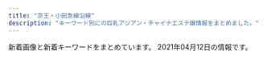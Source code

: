 ```yaml
---
title: "京王・小田急線沿線"
description: "キーワード別にの巨乳アジアン・チャイナエステ嬢情報をまとめました。"
---
```


新着画像と新着キーワードをまとめています。
2021年04月12日の情報です。

<DmmAffiliateIns />
<KeywordTable
  shops={
    [
    {
        "img_links": [
            "http://lucky-one.jpn.mn/images/room1.jpg",
            "http://lucky-one.jpn.mn/photos/sites/44/2021/04/2021040809404287.jpg",
            "http://lucky-one.jpn.mn/photos/sites/44/2021/04/2021040809384699.jpg",
            "http://lucky-one.jpn.mn/images/themes/blue/s_staff.png",
            "http://lucky-one.jpn.mn/images/themes/blue/s_newface.png",
            "http://lucky-one.jpn.mn/photos/sites/44/2021/04/202104080937565.jpg",
            "http://lucky-one.jpn.mn/photos/sites/44/2021/04/2021040809412291.jpg",
            "http://lucky-one.jpn.mn/images/themes/blue/s_ranking.png",
            "http://lucky-one.jpn.mn/photos/sites/44/2021/04/2021040809393049.jpg",
            "http://lucky-one.jpn.mn/photos/sites/44/2021/04/2021040809431373.jpg",
            "http://lucky-one.jpn.mn/photos/sites/44/2021/04/2021040809411939.jpg",
            "http://lucky-one.jpn.mn/photos/sites/44/2021/04/2021040809384593.jpg",
            "http://lucky-one.jpn.mn/photos/sites/44/2021/04/2021040809375410.jpg",
            "http://lucky-one.jpn.mn/images/themes/blue/no2.png",
            "http://lucky-one.jpn.mn/images/themes/blue/r3.jpg",
            "http://lucky-one.jpn.mn/photos/sites/44/2021/04/2021040809393275.jpg",
            "http://lucky-one.jpn.mn/photos/sites/44/2021/04/2021040809403838.jpg",
            "http://lucky-one.jpn.mn/photos/sites/44/2021/04/2021040809572110.jpg",
            "http://lucky-one.jpn.mn/photos/sites/44/2021/04/2021040809431346.jpg",
            "http://lucky-one.jpn.mn/images/themes/blue/line.png",
            "http://lucky-one.jpn.mn/photos/sites/44/2021/04/2021040809431450.jpg",
            "http://lucky-one.jpn.mn/images/room4.jpg",
            "http://lucky-one.jpn.mn/photos/sites/44/2021/04/2021040809411851.jpg",
            "http://lucky-one.jpn.mn/photos/sites/44/2021/04/2021040809384524.jpg",
            "http://lucky-one.jpn.mn/photos/sites/44/2021/04/2021040809404236.jpg",
            "http://lucky-one.jpn.mn/images/themes/blue/s_zysx.png",
            "http://lucky-one.jpn.mn/images/themes/blue/s_pickup.png",
            "http://lucky-one.jpn.mn/photos/sites/44/2021/04/202104080940066.jpg",
            "http://lucky-one.jpn.mn/photos/sites/44/2021/04/2021040809431618.jpg",
            "http://lucky-one.jpn.mn/photos/sites/44/2021/04/2021040809412036.jpg",
            "http://lucky-one.jpn.mn/images/themes/blue/s_link.png",
            "http://lucky-one.jpn.mn/photos/sites/44/2021/04/2021040809404174.jpg",
            "http://lucky-one.jpn.mn/photos/sites/44/2021/04/2021040809375736.jpg",
            "http://lucky-one.jpn.mn/images/themes/blue/s_news.png",
            "http://lucky-one.jpn.mn/photos/sites/44/2021/04/2021040809380020.jpg",
            "http://lucky-one.jpn.mn/photos/sites/44/2021/04/202104080943116.jpg",
            "http://lucky-one.jpn.mn/images/themes/blue/mobile.jpg",
            "http://lucky-one.jpn.mn/photos/sites/44/2021/04/2021040809384810.jpg",
            "http://lucky-one.jpn.mn/images/themes/blue/no1.png",
            "http://lucky-one.jpn.mn/photos/sites/44/2021/04/2021040809403927.jpg",
            "http://lucky-one.jpn.mn/images/room2.jpg",
            "http://lucky-one.jpn.mn/photos/sites/44/2021/04/2021040809384767.jpg",
            "http://lucky-one.jpn.mn/images/room3.jpg",
            "http://lucky-one.jpn.mn/photos/sites/44/2021/04/2021040809412150.jpg"
        ],
        "url": "http://lucky-one.jpn.mn/",
        "keywords": {
            "88": 5,
            "86": 10,
            "85": 14,
            "D": 29,
            "87": 5,
            "E": 5,
            "83": 5,
            "C": 25
        },
        "name": "\u30a2\u30ed\u30de\u30b8\u30e5\u30e9\u30af",
        "station": "\u5e9c\u4e2d\u99c5\u5357\u53e3"
    },
    {
        "img_links": [
            "http://inadazutsumi.work/images/g3.jpg",
            "http://inadazutsumi.work/images/g2.jpg",
            "http://inadazutsumi.work/images/g5.jpg",
            "http://inadazutsumi.work/images/zi_staff.png",
            "http://inadazutsumi.work/images/top.jpg",
            "http://inadazutsumi.work/images/tel.jpg",
            "http://inadazutsumi.work/images/g4.jpg",
            "http://inadazutsumi.work/images/g0.jpg",
            "http://inadazutsumi.work/images/g1.jpg",
            "http://inadazutsumi.work/images/mobile.jpg"
        ],
        "url": "http://inadazutsumi.work/",
        "name": "\u30c1\u30e3\u30fc\u30df\u30f3\u30b0",
        "keywords": {},
        "station": "JR\u7a32\u7530\u5824\u99c5"
    },
    {
        "url": "http://www.sexy.masg.info/",
        "keywords": {
            "\u30bb\u30af\u30b7\u30fc": 15
        },
        "name": "\u30bb\u30af\u30b7\u30fc\u30ac\u30fc\u30eb",
        "img_links": [
            "http://www.sexy.masg.info/images/top01.png",
            "http://www.sexy.masg.info/files/002.jpg",
            "http://www.sexy.masg.info/files/006.jpg",
            "http://www.sexy.masg.info/photo_news/upimg/51915605bf3089d1a1_0.jpg",
            "http://www.sexy.masg.info/files/008.jpg",
            "http://www.sexy.masg.info/photo_news/upimg/546976073e91843a25_0.jpg",
            "http://www.sexy.masg.info/images/osusume01.png",
            "http://www.sexy.masg.info/images/top02-left.png",
            "http://www.sexy.masg.info/files/004.jpg",
            "http://www.sexy.masg.info/images/top003.png",
            "http://www.sexy.masg.info/images/nav-001.png",
            "http://www.sexy.masg.info/images/tel.png",
            "http://www.sexy.masg.info/photo_news/upimg/51915605bf3089d1a1_1.jpg",
            "http://www.sexy.masg.info/images/nav-004.png",
            "http://www.sexy.masg.info/images/nav-005.png",
            "http://www.sexy.masg.info/images/nav-002.png",
            "http://www.sexy.masg.info/files/007.jpg",
            "http://www.sexy.masg.info/files/003.jpg",
            "http://www.sexy.masg.info/files/001.jpg",
            "http://www.sexy.masg.info/images/nav-003.png",
            "http://www.sexy.masg.info/images/nav-006.png",
            "http://www.sexy.masg.info/photo_news/upimg/546976073e91843a25_1.jpg"
        ],
        "station": "\u3064\u3064\u3058\u30f6\u4e18\u99c5\u5357\u53e3"
    },
    {
        "name": "Stylish",
        "url": "http://www.goldsea.work/",
        "station": "\u767b\u6238\u99c5",
        "keywords": {
            "E": 4,
            "85": 1,
            "C": 4,
            "84": 1,
            "D": 4,
            "86": 2,
            "83": 1,
            "87": 1
        },
        "img_links": [
            "http://www.goldsea.work/staff/koko2.jpg",
            "http://www.goldsea.work/staff/riko.jpg",
            "http://www.goldsea.work/img/pic/slide_11.jpg",
            "http://www.goldsea.work/staff/nao2.jpg",
            "http://www.goldsea.work/staff/riko2.jpg",
            "http://www.goldsea.work/staff/mayu.jpg",
            "http://www.goldsea.work/staff/nao1.jpg",
            "http://www.goldsea.work/img/pic/int1.jpg",
            "http://www.goldsea.work/staff/rika.jpg",
            "http://www.goldsea.work/staff/mayu2.jpg",
            "http://www.goldsea.work/img/pic/slide_12.jpg",
            "http://www.goldsea.work/img/loader.png",
            "http://www.goldsea.work/img/pic/int2.jpg",
            "http://www.goldsea.work/staff/yuki.jpg",
            "http://www.goldsea.work/staff/yuki2.jpg",
            "http://www.goldsea.work/staff/yuki1.jpg",
            "http://www.goldsea.work/staff/koko.jpg",
            "http://www.goldsea.work/staff/nao.jpg",
            "http://www.goldsea.work/img/pic/int3.jpg",
            "http://www.goldsea.work/staff/koko1.jpg",
            "http://www.goldsea.work/staff/rika2.jpg",
            "http://www.goldsea.work/staff/mayu1.jpg",
            "http://www.goldsea.work/staff/rika1.jpg",
            "http://www.goldsea.work/staff/riko1.jpg"
        ]
    },
    {
        "station": "\u5e61\u30f6\u8c37\u99c5\u5357\u53e3",
        "name": "\u30e9\u30f3\u30c9\u30d7\u30ea\u30f3\u30b9",
        "url": "https://www.land-prince.work/",
        "keywords": {},
        "img_links": [
            "https://www.land-prince.work/images/news.jpg",
            "https://www.land-prince.work/images/sys1.jpg",
            "https://www.land-prince.work/images/2.jpg",
            "https://www.land-prince.work/images/s1.png",
            "https://www.land-prince.work/images/1.jpg",
            "https://www.land-prince.work/images/sys2.jpg",
            "https://www.land-prince.work/images/b3.jpg",
            "https://www.land-prince.work/images/interior_t.jpg",
            "https://www.land-prince.work/images/mobile.jpg",
            "https://www.land-prince.work/images/b1.jpg",
            "https://www.land-prince.work/img/yuri2.jpg",
            "https://www.land-prince.work/img/mina1.jpg",
            "https://www.land-prince.work/images/sisu.jpg",
            "https://www.land-prince.work/images/tel.jpg",
            "https://www.land-prince.work/img/tomo1.jpg",
            "https://www.land-prince.work/images/int1.jpg",
            "https://www.land-prince.work/images/int2.jpg",
            "https://www.land-prince.work/images/rtel.jpg",
            "https://www.land-prince.work/images/4.jpg",
            "https://www.land-prince.work/img/yuri1.jpg",
            "https://www.land-prince.work/images/rec1.jpg",
            "https://www.land-prince.work/images/3.jpg",
            "https://www.land-prince.work/images/b2.jpg",
            "https://www.land-prince.work/images/head.jpg",
            "https://www.land-prince.work/images/staff_t.jpg",
            "https://www.land-prince.work/img/rio1.jpg"
        ]
    },
    {
        "keywords": {
            "C": 9
        },
        "name": "\u693f",
        "url": "http://aroma-tsubaki.com/",
        "station": "\u4eac\u738b\u591a\u6469\u30bb\u30f3\u30bf\u30fc\u99c5\u897f\u53e3",
        "img_links": [
            "http://www.aroma-tsubaki.com/uploads/aromatsubaki/2011/10/play4.jpg",
            "http://www.aroma-tsubaki.com/uploads/aromatsubaki/2011/10/info.jpg",
            "http://www.aroma-tsubaki.com/uploads/aromatsubaki/2020/10/flash1.jpg",
            "http://www.aroma-tsubaki.com/uploads/aromatsubaki/2011/10/play2.jpg",
            "http://www.aroma-tsubaki.com/uploads/aromatsubaki/2011/10/shouji.jpg",
            "http://www.aroma-tsubaki.com/uploads/aromatsubaki/2020/10/flash6.jpg",
            "http://www.aroma-tsubaki.com/uploads/aromatsubaki/2018/10/tel.jpg",
            "http://www.aroma-tsubaki.com/uploads/aromatsubaki/images/no-photo.jpg",
            "http://www.aroma-tsubaki.com/uploads/aromatsubaki/2011/11/e794bbe5838f-031.jpg",
            "http://www.aroma-tsubaki.com/uploads/aromatsubaki/2011/10/play1.jpg",
            "http://www.aroma-tsubaki.com/uploads/aromatsubaki/2011/10/play3.jpg",
            "http://www.aroma-tsubaki.com/uploads/aromatsubaki/2020/10/flash5.jpg",
            "http://www.aroma-tsubaki.com/uploads/aromatsubaki/2020/10/top.jpg",
            "http://www.aroma-tsubaki.com/uploads/aromatsubaki/2020/10/flash3.jpg",
            "http://www.aroma-tsubaki.com/uploads/aromatsubaki/2020/10/flash2.jpg",
            "http://www.aroma-tsubaki.com/uploads/aromatsubaki/2012/10/e794bbe5838f-261.jpg",
            "http://www.aroma-tsubaki.com/uploads/aromatsubaki/2011/11/e794bbe5838f-029.jpg",
            "http://www.aroma-tsubaki.com/uploads/aromatsubaki/2011/10/zi_link.jpg",
            "http://www.aroma-tsubaki.com/uploads/aromatsubaki/2012/03/e794bbe5838f-1079.jpg",
            "http://www.aroma-tsubaki.com/uploads/aromatsubaki/2020/10/flash4.jpg",
            "http://www.aroma-tsubaki.com/uploads/aromatsubaki/2012/05/e794bbe5838f-1623.jpg",
            "http://www.aroma-tsubaki.com/uploads/aromatsubaki/2011/10/468x60.jpg"
        ]
    },
    {
        "img_links": [
            "http://sakura.iyasi.me/images/staff_06.jpg",
            "http://sakura.iyasi.me/images/top1.jpg",
            "http://sakura.iyasi.me/images/staff_01.jpg",
            "http://sakura.iyasi.me/images/staff_04.jpg",
            "http://sakura.iyasi.me/layer/images/top/top_04.jpg",
            "http://sakura.iyasi.me/images/ser4.jpg",
            "http://sakura.iyasi.me/images/staff_bj4.png",
            "http://sakura.iyasi.me/images/info.png",
            "http://sakura.iyasi.me/images/staff_bj1.png",
            "http://sakura.iyasi.me/layer/images/top/top_06.jpg",
            "http://sakura.iyasi.me/layer/images/top/top_02.jpg",
            "http://sakura.iyasi.me/images/wenzi-staff.png",
            "http://sakura.iyasi.me/layer/images/top.jpg",
            "http://sakura.iyasi.me/layer/images/top/top_05.jpg",
            "http://sakura.iyasi.me/layer/images/top/top_08.png",
            "http://sakura.iyasi.me/images/staff_03.jpg",
            "http://sakura.iyasi.me/images/ser2.jpg",
            "http://sakura.iyasi.me/images/staff_02.jpg",
            "http://sakura.iyasi.me/layer/images/top/top_01.jpg",
            "http://sakura.iyasi.me/images/s_info.png",
            "http://sakura.iyasi.me/images/top2.jpg",
            "http://sakura.iyasi.me/images/ser1.jpg",
            "http://sakura.iyasi.me/images/s_service.png",
            "http://sakura.iyasi.me/layer/images/top/top_03.jpg",
            "http://sakura.iyasi.me/images/1.jpg",
            "http://sakura.iyasi.me/images/ser3.jpg"
        ],
        "station": "\u5343\u6b73\u70cf\u5c71\u99c5\u5357\u53e3",
        "keywords": {
            "86": 6,
            "84": 3,
            "85": 3,
            "83": 3
        },
        "name": "\u685c \uff5e\u30b5\u30af\u30e9\uff5e",
        "url": "http://sakura.iyasi.me/"
    },
    {
        "keywords": {},
        "station": "\u8056\u8e5f\u685c\u30f6\u4e18\u99c5\u6771\u53e3",
        "url": "https://lu-rinpa.tokyo/",
        "img_links": [
            "https://lu-rinpa.tokyo/wp-content/themes/este/img/2.jpg",
            "https://lu-rinpa.tokyo/wp-content/uploads/2019/12/dtyfugihoja.jpg",
            "https://lu-rinpa.tokyo/wp-content/themes/este/img/tel01.png",
            "https://lu-rinpa.tokyo/wp-content/themes/este/img/top-img035.png",
            "https://lu-rinpa.tokyo/wp-content/themes/este/img/4.jpg",
            "https://lu-rinpa.tokyo/wp-content/themes/este/img/3.jpg",
            "https://lu-rinpa.tokyo/wp-content/themes/este/img/top-img02.png",
            "https://lu-rinpa.tokyo/wp-content/uploads/2019/12/rtdyfugihojsa.jpg",
            "https://lu-rinpa.tokyo/wp-content/themes/este/img/top-img01.png",
            "https://lu-rinpa.tokyo/wp-content/themes/este/img/top-img066.png",
            "https://lu-rinpa.tokyo/wp-content/themes/este/img/1.jpg",
            "https://lu-rinpa.tokyo/wp-content/uploads/2019/12/rydftugihoix.jpg",
            "https://lu-rinpa.tokyo/wp-content/themes/este/img/tel.png",
            "https://lu-rinpa.tokyo/wp-content/uploads/2019/06/6.jpg"
        ],
        "name": "\u685c\u96ea"
    },
    {
        "name": "\u30cb\u30e3\u30fc\u30cb\u30e3\u30fc",
        "keywords": {},
        "station": "\u5411\u30f6\u4e18\u904a\u5712\u99c5\u5357\u53e3",
        "url": "http://nian.estheya.com/",
        "img_links": [
            "http://nian.estheya.com/css/staff/staff01.jpg",
            "http://nian.estheya.com/css/top01.jpg",
            "http://nian.estheya.com/css/osusume02.jpg",
            "http://nian.estheya.com/css/m-head.jpg",
            "http://nian.estheya.com/css/staff/staff02.jpg",
            "http://nian.estheya.com/images/call.png",
            "http://nian.estheya.com/css/osusume01.jpg",
            "http://nian.estheya.com/css/top02.jpg",
            "http://nian.estheya.com/css/top03.jpg",
            "http://nian.estheya.com/css/foot.jpg",
            "http://nian.estheya.com/css/staff/staff03.jpg",
            "http://nian.estheya.com/css/osusume03.jpg"
        ]
    },
    {
        "keywords": {},
        "station": "\u767b\u6238\u99c5",
        "url": "http://est70.jp/nch/",
        "img_links": [
            "http://est70.jp/nch/images/bt4.png",
            "http://est70.jp/nch/images/facial-massage.png",
            "http://est70.jp/nch/girl/g01.png",
            "http://est70.jp/nch/images/bt3.png",
            "http://est70.jp/nch/images/bt5.png",
            "http://est70.jp/nch/images/footer.png",
            "http://est70.jp/nch/images/bt6.png",
            "http://est70.jp/nch/girl/g04.png",
            "http://est70.jp/nch/images/bt1.png",
            "http://est70.jp/nch/images/bt2.png",
            "http://est70.jp/nch/images/headp.png",
            "http://est70.jp/nch/images/top.png",
            "http://est70.jp/nch/images/phone.png",
            "http://est70.jp/nch/girl/g03.png",
            "http://est70.jp/nch/girl/g02.png"
        ],
        "name": "N.\u30c1\u30a7\u30ea\u30fc"
    },
    {
        "img_links": [],
        "keywords": {},
        "name": "\u30de\u30ab\u30ed\u30f3",
        "url": "https://es.eoeoco.com/",
        "station": "\u7b39\u585a\u99c5\u5317\u53e3"
    },
    {
        "name": "\u5b89\u5fc3\u5802",
        "keywords": {},
        "station": "\u8abf\u5e03\u99c5\u5317\u53e3",
        "url": "http://www.fuafua.info/",
        "img_links": [
            "http://www.fuafua.info/images/m1.jpg",
            "http://www.fuafua.info/images/r02.jpg",
            "http://www.fuafua.info/images/yuka.jpg",
            "http://www.fuafua.info/images/m2.jpg",
            "http://www.fuafua.info/images/ll.jpg",
            "http://www.fuafua.info/images/maga.png",
            "http://www.fuafua.info/images/w-2.jpg",
            "http://www.fuafua.info/images/r01.jpg",
            "http://www.fuafua.info/images/aym.jpg",
            "http://www.fuafua.info/images/mobile.jpg",
            "http://www.fuafua.info/images/tstaff.jpg",
            "http://www.fuafua.info/images/r03.jpg",
            "http://www.fuafua.info/images/mihao.jpg",
            "http://www.fuafua.info/images/w-4.jpg"
        ]
    },
    {
        "name": "Lotus \uff5e\u30ed\u30fc\u30bf\u30b9\uff5e",
        "url": "https://tama-mensesthe.com/",
        "keywords": {
            "86": 10,
            "87": 10,
            "90": 60,
            "88": 10,
            "92": 20
        },
        "station": "\u8056\u8e5f\u685c\u30f6\u4e18\u99c5\u897f\u53e3",
        "img_links": [
            "https://tama-mensesthe.com/menu/home.png",
            "https://tama-mensesthe.com/link/mens-esthe.png",
            "https://tama-mensesthe.com/menu/info.png",
            "https://hamamatsucho-esthe.work/icon/line.png",
            "https://tama-mensesthe.com/staff/mimi-l1.jpg",
            "https://tama-mensesthe.com/menu/blog.png",
            "https://tama-mensesthe.com/2019/12/25/miki-s1.jpg",
            "https://tama-mensesthe.com/staff/momo-l1.jpg",
            "https://tama-mensesthe.com/staff/eri-s1.jpg",
            "https://tama-mensesthe.com/images/main1.jpg",
            "https://tama-mensesthe.com/staff/momo-l2.jpg",
            "https://tama-mensesthe.com/staff/eri-l1.jpg",
            "https://tama-mensesthe.com/staff/miki-l1.jpg",
            "https://tama-mensesthe.com/2020/10/06/mirai-s1.jpg",
            "https://tama-mensesthe.com/menu/staff.png",
            "https://tama-mensesthe.com/staff/yumi-l1.jpg",
            "https://tama-mensesthe.com/room/2-s.jpg",
            "https://tama-mensesthe.com/images/main-sp.jpg",
            "https://tama-mensesthe.com/2020/07/04/eri-s1.jpg",
            "https://tama-mensesthe.com/icon/yelp.png",
            "https://tama-mensesthe.com/room/1-s.jpg",
            "https://tama-mensesthe.com/room/4-s.jpg",
            "https://tama-mensesthe.com/staff/yumi-s1.jpg",
            "https://tama-mensesthe.com//images/footer-r.png",
            "https://tama-mensesthe.com/staff/aya-s1.jpg",
            "https://tama-mensesthe.com/staff/mimi-s1.jpg",
            "https://tama-mensesthe.com/room/1-l.jpg",
            "https://tama-mensesthe.com/staff/coco-s1.jpg",
            "https://tama-mensesthe.com/staff/mirai-l1.jpg",
            "https://tama-mensesthe.com/staff/aya-l1.jpg",
            "https://hamamatsucho-esthe.work/icon/facebook.png",
            "https://tama-mensesthe.com/staff/yuri-l1.jpg",
            "https://kannai-mensesthe.com/images/footer-l.png",
            "https://tama-mensesthe.com/staff/yuyu-l1.jpg",
            "https://tama-mensesthe.com/button/home.png",
            "https://tama-mensesthe.com/room/3-s.jpg",
            "https://hamamatsucho-esthe.work/icon/twitter.png",
            "https://tama-mensesthe.com/button/staff.png",
            "https://tama-mensesthe.com/images/footer-l.png",
            "https://tama-mensesthe.com/images/clear.png",
            "https://tama-mensesthe.com/staff/miki-s1.jpg",
            "https://tama-mensesthe.com/2020/01/15/momo-s1.jpg",
            "https://tama-mensesthe.com/2020/10/06/aya-s1.jpg",
            "https://tama-mensesthe.com/staff/nana-s1.jpg",
            "https://tama-mensesthe.com/room/esthe3.jpg",
            "https://tama-mensesthe.com/staff/mirai-s1.jpg",
            "https://tama-mensesthe.com/button/blog.png",
            "https://tama-mensesthe.com/staff/nana-l1.jpg",
            "https://kannai-mensesthe.com//images/footer-r.png",
            "https://tama-mensesthe.com/staff/yuyu-s1.jpg",
            "https://tama-mensesthe.com/staff/yuri-s1.jpg",
            "https://tama-mensesthe.com/staff/momo-s1.jpg",
            "https://tama-mensesthe.com/room/esthe2.jpg",
            "https://tama-mensesthe.com/room/3-l.jpg",
            "https://tama-mensesthe.com/room/4-l.jpg",
            "https://tama-mensesthe.com/room/esthe1.jpg",
            "https://tama-mensesthe.com/staff/momo-s2.jpg",
            "https://tama-mensesthe.com/images/header3.png",
            "https://tama-mensesthe.com/images/flower.png",
            "https://tama-mensesthe.com/room/2-l.jpg",
            "https://tama-mensesthe.com/2020/10/24/yumi-s1.jpg",
            "https://tama-mensesthe.com/staff/coco-l1.jpg"
        ]
    },
    {
        "url": "http://www.en.mensest.com/",
        "img_links": [
            "http://www.en.mensest.com/files/001.jpg",
            "http://www.en.mensest.com/files/005.jpg",
            "http://www.en.mensest.com/files/002.jpg",
            "http://www.en.mensest.com/files/003.jpg",
            "http://www.en.mensest.com/images/evetop.png",
            "http://www.en.mensest.com/images/top.png",
            "http://www.en.mensest.com/images/news.png",
            "http://www.en.mensest.com/files/004.jpg",
            "http://www.en.mensest.com/images/staff_s.png"
        ],
        "keywords": {
            "86": 6,
            "D": 12,
            "C": 3,
            "87": 9
        },
        "station": "\u4eac\u738b\u6c38\u5c71\u99c5\u5317\u53e3",
        "name": "\u7e01"
    },
    {
        "keywords": {
            "D": 47,
            "85": 11,
            "C": 9,
            "86": 36
        },
        "station": "\u767b\u6238\u99c5\u751f\u7530\u7dd1\u5730\u53e3",
        "url": "https://umeshu.iest.info/",
        "img_links": [
            "https://umeshu.iest.info/images/news_bj2.jpg",
            "https://umeshu.iest.info/photos/sites/49/2021/03/2021033013454218.jpg",
            "https://umeshu.iest.info/images/s_news.jpg",
            "https://umeshu.iest.info/images/s_link.jpg",
            "https://umeshu.iest.info/photos/sites/49/2021/03/2021033013454233.jpg",
            "https://umeshu.iest.info/photos/sites/49/2021/03/2021033013454044.jpg",
            "https://umeshu.iest.info/images/room2.jpg",
            "https://umeshu.iest.info/images/s_face.jpg",
            "https://umeshu.iest.info/photos/sites/49/2021/03/2021033013454133.jpg",
            "https://umeshu.iest.info/images/room1.jpg",
            "https://umeshu.iest.info/images/room3.jpg",
            "https://umeshu.iest.info/images/mobile.jpg",
            "https://umeshu.iest.info/images/new.jpg",
            "https://umeshu.iest.info/images/room4.jpg",
            "https://umeshu.iest.info/images/s1.jpg",
            "https://umeshu.iest.info/images/top.jpg",
            "https://umeshu.iest.info/images/s2.jpg",
            "https://umeshu.iest.info/images/s_staff.jpg",
            "https://umeshu.iest.info/images/tel.jpg"
        ],
        "name": "\u3046\u3081\u3057\u3085"
    },
    {
        "img_links": [
            "http://meidaimaesecretbase.club/sys2.jpg",
            "http://meidaimaesecretbase.club/2/uploadimg/1591787978.jpg",
            "http://meidaimaesecretbase.club/sys1.jpg",
            "http://meidaimaesecretbase.club/2/uploadimg/1587527299.jpg",
            "http://meidaimaesecretbase.club/head.jpg",
            "http://meidaimaesecretbase.club/2/uploadimg/1597642441.jpg",
            "http://meidaimaesecretbase.club/int1.png",
            "http://meidaimaesecretbase.club/s1.png",
            "http://meidaimaesecretbase.club/staff_t.jpg",
            "http://meidaimaesecretbase.club/2/uploadimg/1587527512.jpg",
            "http://meidaimaesecretbase.club/2/uploadimg/1597806778.jpg"
        ],
        "url": "http://meidaimaesecretbase.club/",
        "station": "\u660e\u5927\u524d\u99c5\u4e2d\u592e\u53e3",
        "name": "\u79d8\u5bc6\u57fa\u5730",
        "keywords": {
            "E": 1,
            "C": 1,
            "D": 2,
            "90": 1,
            "87": 1,
            "85": 1,
            "86": 1,
            "83": 1
        }
    },
    {
        "station": "\u5343\u6b73\u70cf\u5c71\u99c5\u5317\u53e3",
        "keywords": {},
        "name": "\u30ec\u30a4\u30f3\u30dc\u30fc",
        "img_links": [],
        "url": "https://es-relax.tokyo/"
    },
    {
        "url": "http://aroma-esthe.in.net/",
        "img_links": [
            "http://aroma-esthe.in.net/img/tel.png",
            "http://aroma-esthe.in.net/img/stb.jpg",
            "http://aroma-esthe.in.net/img/no.png",
            "http://aroma-esthe.in.net/img/stt.jpg",
            "http://aroma-esthe.in.net/img/cg01.png",
            "http://aroma-esthe.in.net/img/nav-006.png",
            "http://aroma-esthe.in.net/img/top01.png",
            "http://aroma-esthe.in.net/img/nav-005.png",
            "http://aroma-esthe.in.net/img/nav-004.png",
            "http://aroma-esthe.in.net/img/cg02.png",
            "http://aroma-esthe.in.net/img/nav-002.png",
            "http://aroma-esthe.in.net/img/cg03.png",
            "http://aroma-esthe.in.net/img/nav-001.png",
            "http://aroma-esthe.in.net/img/nav-003.png"
        ],
        "keywords": {
            "86": 2,
            "85": 1,
            "D": 1,
            "E": 1
        },
        "station": "\u7b39\u585a\u99c5\u5317\u53e3",
        "name": "\u840c \uff5e\u3082\u3048\uff5e"
    },
    {
        "station": "\u7a32\u7530\u5824\u99c5",
        "name": "Look at me",
        "img_links": [
            "http://est70.xyz/lam/images/button-3.png",
            "http://est70.xyz/lam/girl/5.jpg",
            "http://est70.xyz/lam/images/tel-bar.png",
            "http://est70.xyz/lam/girl/3.jpg",
            "http://est70.xyz/lam/girl/g03.png",
            "http://est70.xyz/lam/images/button-1.png",
            "http://est70.xyz/lam/images/button-4.png",
            "http://est70.xyz/lam/images/button-5.png",
            "http://est70.xyz/lam/girl/4.jpg",
            "http://est70.xyz/lam/images/concept.png",
            "http://est70.xyz/lam/girl/g06.png",
            "http://est70.xyz/lam/images/footer.png",
            "http://est70.xyz/lam/girl/6.jpg",
            "http://est70.xyz/lam/images/button-6.png",
            "http://est70.xyz/lam/girl/g04.png",
            "http://est70.xyz/lam/images/button-2.png",
            "http://est70.xyz/lam/images/tt.png"
        ],
        "url": "http://est70.xyz/lam/",
        "keywords": {}
    },
    {
        "name": "Lovely",
        "keywords": {
            "C": 12,
            "86": 2,
            "85": 2,
            "87": 2,
            "D": 6
        },
        "station": "\u5343\u6b73\u70cf\u5c71\u99c5\u5357\u53e3",
        "img_links": [
            "http://almond.ests.jp/images/s_news.jpg",
            "http://almond.ests.jp/images/line1.jpg",
            "http://almond.ests.jp/images/line2.png",
            "http://almond.ests.jp/photos/sites/24/2020/11/2020113018465490.jpg",
            "http://almond.ests.jp/photos/sites/24/2020/11/2020113018465067.jpg",
            "http://almond.ests.jp/images/s_acc.jpg",
            "http://almond.ests.jp/photos/sites/24/2020/11/2020113018465347.jpg",
            "http://almond.ests.jp/images/s_staff.png",
            "http://almond.ests.jp/photos/sites/24/2020/11/2020113018465254.jpg",
            "http://almond.ests.jp/images/top.png",
            "http://almond.ests.jp/images/line.jpg",
            "http://almond.ests.jp/photos/sites/24/2021/03/2021032511211062.jpg",
            "http://almond.ests.jp/photos/sites/24/2020/12/2020121413001762.jpg",
            "http://almond.ests.jp/images/mobile.jpg",
            "http://almond.ests.jp/images/nstaff1.jpg",
            "http://almond.ests.jp/images/acc1.jpg",
            "http://almond.ests.jp/images/s_face.png"
        ],
        "url": "http://almond.ests.jp/"
    },
    {
        "name": "Impact \uff5e\u30a4\u30f3\u30d1\u30af\u30c8\uff5e",
        "station": "\u4e0b\u9ad8\u4e95\u6238\u99c5\u5317\u53e3",
        "img_links": [
            "http://xn--vckg5a9gugx77pgi4bmma.xyz/image/img2.jpg",
            "http://xn--vckg5a9gugx77pgi4bmma.xyz/image/girl8.jpg",
            "http://xn--vckg5a9gugx77pgi4bmma.xyz/image/girl1.jpg",
            "http://xn--vckg5a9gugx77pgi4bmma.xyz/image/img4.jpg",
            "http://xn--vckg5a9gugx77pgi4bmma.xyz/image/girl3.jpg",
            "http://xn--vckg5a9gugx77pgi4bmma.xyz/image/img3.jpg",
            "http://xn--vckg5a9gugx77pgi4bmma.xyz/image/navihiden.png"
        ],
        "url": "http://xn--vckg5a9gugx77pgi4bmma.xyz/",
        "keywords": {}
    },
    {
        "name": "\u7652",
        "station": "\u767b\u6238\u99c5\u591a\u6469\u5ddd\u53e3",
        "img_links": [
            "http://www.gokuyu.work/images/news_t.jpg",
            "http://www.gokuyu.work/img/miki1.jpg",
            "http://www.gokuyu.work/img/moe1.jpg",
            "http://www.gokuyu.work/images/rec.jpg",
            "http://www.gokuyu.work/img/yuna1.jpg",
            "http://www.gokuyu.work/sp/images/ta.jpg",
            "http://www.gokuyu.work/sp/img/ruru1.jpg",
            "http://www.gokuyu.work/images/newsb.png",
            "http://www.gokuyu.work/sp/images/sys.jpg",
            "http://www.gokuyu.work/staff/yuna.jpg",
            "http://www.gokuyu.work/staff/moe.jpg",
            "http://www.gokuyu.work/sp/staff/ayu.jpg",
            "http://www.gokuyu.work/sp/img/ayu1.jpg",
            "http://www.gokuyu.work/staff/ayu.jpg",
            "http://www.gokuyu.work/staff/miki.jpg",
            "http://www.gokuyu.work/images/tg_t.jpg",
            "http://www.gokuyu.work/sp/images/tel.jpg",
            "http://www.gokuyu.work/sp/staff/yuna.jpg",
            "http://www.gokuyu.work/sp/images/interior_t.jpg",
            "http://www.gokuyu.work/img/rina1.jpg",
            "http://www.gokuyu.work/sp/images/topgirl.jpg",
            "http://www.gokuyu.work/sp/staff/aya.jpg",
            "http://www.gokuyu.work/images/int1.jpg",
            "http://www.gokuyu.work/sp/staff/ruru.jpg",
            "http://www.gokuyu.work/staff/rina.jpg",
            "http://www.gokuyu.work/img/ruru1.jpg",
            "http://www.gokuyu.work/sp/images/int2.jpg",
            "http://www.gokuyu.work/sp/images/news.jpg",
            "http://www.gokuyu.work/staff/ruru.jpg",
            "http://www.gokuyu.work/staff/aya.jpg",
            "http://www.gokuyu.work/sp/images/head.jpg",
            "http://www.gokuyu.work/images/b1.jpg",
            "http://www.gokuyu.work/images/ta.jpg",
            "http://www.gokuyu.work/sp/img/yuna1.jpg",
            "http://www.gokuyu.work/images/interior_t.jpg",
            "http://www.gokuyu.work/sp/images/ac1.jpg",
            "http://www.gokuyu.work/sp/staff/miki.jpg",
            "http://www.gokuyu.work/img/aya1.jpg",
            "http://www.gokuyu.work/sp/menu/staff.jpg",
            "http://www.gokuyu.work/images/sm.jpg",
            "http://www.gokuyu.work/sp/images/staff_t.jpg",
            "http://www.gokuyu.work/images/tr.jpg",
            "http://www.gokuyu.work/sp/img/aya1.jpg",
            "http://www.gokuyu.work/images/head.jpg",
            "http://www.gokuyu.work/images/b2.jpg",
            "http://www.gokuyu.work/sp/menu/top.jpg",
            "http://www.gokuyu.work/sp/staff/moe.jpg",
            "http://www.gokuyu.work/images/concept.jpg",
            "http://www.gokuyu.work/images/staff_t.jpg",
            "http://www.gokuyu.work/img/ayu1.jpg",
            "http://www.gokuyu.work/sp/staff/rina.jpg",
            "http://www.gokuyu.work/sp/images/newsb.png",
            "http://www.gokuyu.work/sp/images/footer.jpg",
            "http://www.gokuyu.work/sp/img/miki1.jpg",
            "http://www.gokuyu.work/images/sys.jpg",
            "http://www.gokuyu.work/sp/images/rec.jpg",
            "http://www.gokuyu.work/sp/img/moe1.jpg",
            "http://www.gokuyu.work/sp/img/rina1.jpg",
            "http://www.gokuyu.work/sp/images/int1.jpg",
            "http://www.gokuyu.work/images/int2.jpg"
        ],
        "url": "http://www.gokuyu.work/",
        "keywords": {}
    },
    {
        "name": "U\uff06ME",
        "station": "\u660e\u5927\u524d\u99c5\u4e2d\u592e\u53e3",
        "img_links": [
            "http://massage-relax.pink/images/cg09.jpg",
            "http://massage-relax.pink/images/ttl-concept2.png",
            "http://massage-relax.pink/images/img-therapist.jpg",
            "http://massage-relax.pink/images/acc.jpg",
            "http://massage-relax.pink/images/txt-footer-copyright.png",
            "http://massage-relax.pink/images/cg07.jpg",
            "http://massage-relax.pink/images/ttl-pickup.png",
            "http://massage-relax.pink/images/cg03.jpg",
            "http://massage-relax.pink/images/img-link.jpg",
            "http://massage-relax.pink/images/bnr-sp-campaign01.jpg",
            "http://massage-relax.pink/images/cg10.jpg",
            "http://massage-relax.pink/images/ttl-pickupt.png",
            "http://massage-relax.pink/images/cg02.jpg",
            "http://massage-relax.pink/images/cg05.jpg",
            "http://massage-relax.pink/images/txt-header-storeinfo.png",
            "http://massage-relax.pink/images/ttl-link.png",
            "http://massage-relax.pink/images/cg12.jpg",
            "http://massage-relax.pink/images/img-therapistt.jpg",
            "http://massage-relax.pink/images/cg11.jpg",
            "http://massage-relax.pink/images/txt-header-phone.png",
            "http://massage-relax.pink/images/ttl-conceptt.png",
            "http://massage-relax.pink/images/txt-header-phonet.png",
            "http://massage-relax.pink/images/img-header-mainvisual01.jpg",
            "http://massage-relax.pink/images/ttl-information.png",
            "http://massage-relax.pink/images/img-linkt.jpg",
            "http://massage-relax.pink/images/ttl-therapist.png",
            "http://massage-relax.pink/images/ttl-qr.png",
            "http://massage-relax.pink/images/img-header-mainvisual01t.jpg",
            "http://massage-relax.pink/images/ttl-concept2t.png",
            "http://massage-relax.pink/images/cg01.jpg",
            "http://massage-relax.pink/images/ttl-concept.png",
            "http://massage-relax.pink/images/ttl-qrt.png",
            "http://massage-relax.pink/images/bg-image-consept.png",
            "http://massage-relax.pink/images/bg-image-consept02.png",
            "http://massage-relax.pink/images/ttl-informationt.png",
            "http://massage-relax.pink/images/cg08.jpg",
            "http://massage-relax.pink/images/ttl-qrf.png",
            "http://massage-relax.pink/images/bnr-campaign01.jpg",
            "http://massage-relax.pink/images/qr.jpg"
        ],
        "keywords": {
            "E": 4,
            "86": 1,
            "D": 36
        },
        "url": "http://massage-relax.pink/"
    },
    {
        "station": "\u7b39\u585a\u99c5",
        "keywords": {
            "C": 1,
            "85": 1,
            "D": 4,
            "88": 1,
            "86": 2,
            "84": 1,
            "F": 1
        },
        "img_links": [
            "http://korumimiruku.xyz/uploads/210322/1-210322135U5W2.jpg",
            "http://korumimiruku.xyz/uploads/210412/1-2104121405125S.jpg",
            "http://korumimiruku.xyz/uploads/210406/1-210406135H1635.jpg",
            "http://korumimiruku.xyz/uploads/210401/1-2104011SF4426.jpg",
            "http://korumimiruku.xyz/uploads/210322/1-210322135S5D4.jpg",
            "http://korumimiruku.xyz/uploads/allimg/210322/1-2103221J64R53.png",
            "http://korumimiruku.xyz/uploads/210322/1-210322135914941.jpg",
            "http://korumimiruku.xyz/uploads/allimg/210222/1-2102221K144L3.png"
        ],
        "url": "http://korumimiruku.xyz/",
        "name": "\u611b\u306e\u5c0f\u753a"
    },
    {
        "name": "\u30b9\u30df\u30ec",
        "img_links": [
            "http://simiru.work/uploads/allimg/210317/1-21031GA417.jpg",
            "http://simiru.work/uploads/200706/1-200F6162531Y9.png",
            "http://simiru.work/uploads/210317/1-21031GA40b18.jpg",
            "http://simiru.work/uploads/200706/1-200F6153052L7.jpg",
            "http://simiru.work/uploads/allimg/210217/1-21021G45911.jpg",
            "http://simiru.work/uploads/200706/1-200F6162A1116.jpg",
            "http://simiru.work/uploads/allimg/210217/1-21021G45S1.jpg",
            "http://simiru.work/uploads/210217/1-21021G45Z0R1.jpg",
            "http://simiru.work/uploads/210317/1-21031GT511233.jpg",
            "http://simiru.work/uploads/allimg/210317/1-21031GA150.jpg",
            "http://simiru.work/uploads/allimg/210217/1-21021G45K7.jpg",
            "http://simiru.work/uploads/200706/1-200F616262aV.jpg",
            "http://simiru.work/uploads/210317/1-21031GA143332.jpg",
            "http://simiru.work/uploads/200707/1-200FG022542H.jpg",
            "http://simiru.work/uploads/210317/1-21031GA244V4.jpg",
            "http://simiru.work/uploads/210217/1-21021G45Q5O1.jpg",
            "http://simiru.work/uploads/allimg/210317/1-21031GA253.jpg",
            "http://simiru.work/webstyle/gobottom.png",
            "http://simiru.work/uploads/210217/1-21021G45JWU.jpg"
        ],
        "station": "\u767b\u6238\u99c5\u751f\u7530\u7dd1\u5730\u53e3",
        "keywords": {
            "86": 2,
            "88": 10,
            "D": 3,
            "E": 9
        },
        "url": "http://simiru.work/"
    },
    {
        "keywords": {},
        "name": "\u30ad\u30e9\u30ad\u30e9",
        "img_links": [],
        "url": "http://vinnbem.xyz/",
        "station": "\u5411\u30f6\u4e18\u904a\u5712\u99c5\u5357\u53e3"
    },
    {
        "name": "\u96c5\u30fb\u307f\u3084\u3073",
        "url": "http://arm-relax.com/",
        "keywords": {
            "C": 16
        },
        "station": "\u5e9c\u4e2d\u99c5\u5357\u53e3",
        "img_links": [
            "http://arm-relax.com/pic/topimg1.jpg",
            "http://arm-relax.com/staff/mimi/01.jpg",
            "http://arm-relax.com/staff/eri/01.jpg",
            "http://arm-relax.com/img/ttl_recbnr.png",
            "http://arm-relax.com/img/ttl_mobile.png",
            "http://arm-relax.com/staff/aya/01mb.jpg",
            "http://arm-relax.com/i/files/homeimg.jpg",
            "http://arm-relax.com/img/ttl_staff.png",
            "http://arm-relax.com/staff/eri/01mb.jpg",
            "http://arm-relax.com/staff/yuri/01mb.jpg",
            "http://arm-relax.com/pic/topimg2.jpg",
            "http://arm-relax.com/staff/aya/01.jpg",
            "http://arm-relax.com/staff/yumi/01mb.jpg",
            "http://arm-relax.com/staff/yuri/01.jpg",
            "http://arm-relax.com/staff/mimi/01mb.jpg",
            "http://arm-relax.com/img/ttl_link.png",
            "http://arm-relax.com/staff/yumi/01.jpg",
            "http://arm-relax.com/staff/mika/01mb.jpg",
            "http://arm-relax.com/staff/mika/01.jpg",
            "http://arm-relax.com/pic/head.png"
        ]
    },
    {
        "keywords": {
            "87": 9,
            "85": 9,
            "86": 9,
            "D": 27,
            "\u80f8": 9
        },
        "img_links": [
            "http://www.fruit-4.xyz/templets/default/picture/rec1.png",
            "http://www.fruit-4.xyz/templets/default/picture/news.jpg",
            "http://www.fruit-4.xyz/uploads/200904/1-200Z4141523208.jpg",
            "http://www.fruit-4.xyz/uploads/190906/1-1ZZ6125T4451.jpg",
            "http://www.fruit-4.xyz/uploads/200806/1-200P6154349D7.jpg",
            "http://www.fruit-4.xyz/uploads/190906/1-1ZZ613114IH.png",
            "http://www.fruit-4.xyz/templets/default/picture/staff_t.jpg",
            "http://www.fruit-4.xyz/uploads/allimg/180731/1-1PI1145244194.jpg",
            "http://www.fruit-4.xyz/uploads/190906/1-1ZZ612592T24.jpg",
            "http://www.fruit-4.xyz/uploads/201218/1-20121Q60321957.jpg",
            "http://www.fruit-4.xyz/uploads/210316/1-21031616335Q21.jpg",
            "http://www.fruit-4.xyz/uploads/allimg/180801/1-1PP1091925J2.jpg",
            "http://www.fruit-4.xyz/uploads/201016/1-201016155P5605.jpg",
            "http://www.fruit-4.xyz/templets/default/picture/tt.jpg",
            "http://www.fruit-4.xyz/templets/default/picture/int1.png",
            "http://www.fruit-4.xyz/uploads/200806/1-200P6154212B0.jpg",
            "http://www.fruit-4.xyz/templets/default/picture/head.jpg",
            "http://www.fruit-4.xyz/templets/default/picture/interior_t.jpg",
            "http://www.fruit-4.xyz/uploads/200806/1-200P6154303L6.jpg",
            "http://www.fruit-4.xyz/uploads/201110/1-20111014043J00.jpg",
            "http://www.fruit-4.xyz/uploads/190906/1-1ZZ6125JU21.jpg",
            "http://www.fruit-4.xyz/uploads/190906/1-1ZZ6130R3594.jpg",
            "http://www.fruit-4.xyz/uploads/210128/1-21012Q34111S7.jpg",
            "http://www.fruit-4.xyz/uploads/180731/1-1PI1144544558.jpg",
            "http://www.fruit-4.xyz/uploads/201104/1-201104123F0148.jpg"
        ],
        "name": "Artemis \u6708\u306e\u5973\u795e",
        "url": "http://www.fruit-4.xyz/",
        "station": "\u5e9c\u4e2d\u99c5\u5317\u53e3"
    },
    {
        "name": "\u8776\u821e",
        "station": "\u5343\u6b73\u8239\u6a4b\u99c5\u5357\u53e3",
        "keywords": {},
        "img_links": [],
        "url": "http://salon-rlx.com/"
    },
    {
        "name": "\u30dc\u30bf\u30f3",
        "img_links": [],
        "url": "https://s-botan.tokyo/",
        "station": "\u6210\u57ce\u5b66\u5712\u524d\u99c5",
        "keywords": {}
    },
    {
        "name": "\u9280\u306e\u9234",
        "keywords": {
            "C": 1,
            "86": 2,
            "D": 2,
            "87": 1
        },
        "station": "\u5e9c\u4e2d\u99c5",
        "img_links": [
            "http://www.ginnosuzu.relaxjp.info/images/tg.jpg",
            "http://www.ginnosuzu.relaxjp.info/files/002.jpg",
            "http://www.ginnosuzu.relaxjp.info/images/h_line.jpg",
            "http://www.ginnosuzu.relaxjp.info/images/tel.jpg",
            "http://www.ginnosuzu.relaxjp.info/images/mobile.jpg",
            "http://www.ginnosuzu.relaxjp.info/images/head.jpg",
            "http://www.ginnosuzu.relaxjp.info/images/news.png",
            "http://www.ginnosuzu.relaxjp.info/images/staff_t.jpg",
            "http://www.ginnosuzu.relaxjp.info/images/interior_t.jpg",
            "http://www.ginnosuzu.relaxjp.info/images/s1.png",
            "http://www.ginnosuzu.relaxjp.info/files/003.jpg",
            "http://www.ginnosuzu.relaxjp.info/files/001.jpg",
            "http://www.ginnosuzu.relaxjp.info/images/int3.jpg",
            "http://www.ginnosuzu.relaxjp.info/images/int2.jpg",
            "http://www.ginnosuzu.relaxjp.info/images/sys.jpg",
            "http://www.ginnosuzu.relaxjp.info/images/int1.jpg"
        ],
        "url": "http://www.ginnosuzu.relaxjp.info/"
    },
    {
        "keywords": {
            "\u4e73": 2
        },
        "station": "\u7b39\u585a\u99c5\u5317\u53e3",
        "name": "\u5c0f\u3055\u306a\u5929\u4f7f",
        "url": "http://mizukopa.xyz/",
        "img_links": [
            "http://mizukopa.xyz/static/picture/room1.jpg",
            "http://mizukopa.xyz/static/picture/room4.jpg",
            "http://mizukopa.xyz/static/picture/news.png",
            "http://mizukopa.xyz/static/picture/top.png",
            "http://mizukopa.xyz/uploads/210327/1-21032G4312MM.jpg",
            "http://mizukopa.xyz/uploads/210327/1-21032G43101514.jpg",
            "http://mizukopa.xyz/uploads/210327/1-21032G43042E7.jpg",
            "http://mizukopa.xyz/static/picture/s_staff.png",
            "http://mizukopa.xyz/static/picture/mobile.jpg",
            "http://mizukopa.xyz/static/picture/room2.jpg",
            "http://mizukopa.xyz/static/picture/s3.jpg",
            "http://mizukopa.xyz/uploads/210410/1-210410155R0491.jpg",
            "http://mizukopa.xyz/static/picture/s1.jpg",
            "http://mizukopa.xyz/static/picture/room3.jpg"
        ]
    },
    {
        "name": "\u6f64\u5712",
        "img_links": [
            "http://www.kousei-jyunen.com/images/top-munu-1_01.jpg",
            "http://www.kousei-jyunen.com/images/top-munu-2_04.jpg",
            "http://www.kousei-jyunen.com/images/index_qr.jpg",
            "http://www.kousei-jyunen.com/images/info.jpg",
            "http://www.kousei-jyunen.com/images/top-munu-1_02.jpg",
            "http://www.kousei-jyunen.com/images/top-munu-1_05.jpg",
            "http://www.kousei-jyunen.com/images/top-munu-2_03.jpg",
            "http://www.kousei-jyunen.com/images/top-1_05.jpg",
            "http://www.kousei-jyunen.com/images/top-munu-1_04.jpg",
            "http://www.kousei-jyunen.com/images/sys.jpg",
            "http://www.kousei-jyunen.com/images/top-ib.jpg",
            "http://www.kousei-jyunen.com/images/top-munu-2_05.jpg",
            "http://www.kousei-jyunen.com/images/top-1_01.jpg",
            "http://www.kousei-jyunen.com/flash.jpg",
            "http://www.kousei-jyunen.com/images/top-munu-2_02.jpg",
            "http://www.kousei-jyunen.com/images/staff.jpg",
            "http://www.kousei-jyunen.com/images/top-1_02.jpg",
            "http://www.kousei-jyunen.com/images/top-munu-1_03.jpg",
            "http://www.kousei-jyunen.com/images/news.jpg",
            "http://www.kousei-jyunen.com/images/top-1_03.jpg",
            "http://www.kousei-jyunen.com/images/sta.jpg",
            "http://www.kousei-jyunen.com/images/top-munu-2_01.jpg",
            "http://www.kousei-jyunen.com/images/top-1_04.jpg"
        ],
        "station": "\u6210\u57ce\u5b66\u5712\u524d\u99c5",
        "keywords": {},
        "url": "http://www.kousei-jyunen.com/"
    },
    {
        "img_links": [
            "http://cinderella-princess.net/images/movie.jpg",
            "http://cinderella-princess.net/images/nei_bj2.jpg",
            "http://cinderella-princess.net/images/staff4.jpg",
            "http://cinderella-princess.net/images/staff2.jpg",
            "http://cinderella-princess.net/images/room3.jpg",
            "http://cinderella-princess.net/images/room2.jpg",
            "http://cinderella-princess.net/images/mobile.jpg",
            "http://cinderella-princess.net/images/girl-z1.jpg",
            "http://cinderella-princess.net/images/s_news.jpg",
            "http://cinderella-princess.net/images/staff1.jpg",
            "http://cinderella-princess.net/images/s_chedule.jpg",
            "http://cinderella-princess.net/images/staff3.jpg",
            "http://cinderella-princess.net/images/s_link.jpg",
            "http://cinderella-princess.net/images/room1.jpg",
            "http://cinderella-princess.net/links/esthe-summit.jpg",
            "http://cinderella-princess.net/images/room4.jpg",
            "http://cinderella-princess.net/images/tel.jpg",
            "http://cinderella-princess.net/images/s_staff.jpg",
            "http://cinderella-princess.net/images/staff0.jpg",
            "http://cinderella-princess.net/images/girl-z2.jpg"
        ],
        "station": "\u767e\u5408\u30f6\u4e18\u99c5\u5317\u53e3",
        "url": "http://cinderella-princess.net",
        "keywords": {
            "86": 10,
            "C": 23
        },
        "name": "\u30ea\u30e9\u30af\u30bc\u30fc\u30b7\u30e7\u30f3\u6075"
    },
    {
        "url": "http://sweet-heart.work/",
        "img_links": [
            "http://sweet-heart.work/images/int2.jpg",
            "http://sweet-heart.work/images/att.png",
            "http://sweet-heart.work/img/rina2.jpg",
            "http://sweet-heart.work/images/int1.jpg",
            "http://sweet-heart.work/images/tr.jpg",
            "http://sweet-heart.work/img/moe2.jpg",
            "http://sweet-heart.work/images/b1.jpg",
            "http://sweet-heart.work/images/ta.jpg",
            "http://sweet-heart.work/images/mobile.jpg",
            "http://sweet-heart.work/images/2.jpg",
            "http://sweet-heart.work/images/interior_t.png",
            "http://sweet-heart.work/img/moe3.jpg",
            "http://sweet-heart.work/images/news.jpg",
            "http://sweet-heart.work/images/sys.jpg",
            "http://sweet-heart.work/images/1.jpg",
            "http://sweet-heart.work/images/staff_t.png",
            "http://sweet-heart.work/images/head.jpg",
            "http://sweet-heart.work/img/rina1.jpg",
            "http://sweet-heart.work/img/mimi1.jpg",
            "http://sweet-heart.work/images/b2.jpg",
            "http://sweet-heart.work/img/moe1.jpg",
            "http://sweet-heart.work/images/3.jpg"
        ],
        "name": "Sweet Heart",
        "station": "\u5e9c\u4e2d\u99c5\u5317\u53e3",
        "keywords": {}
    },
    {
        "station": "\u8056\u8e5f\u685c\u30f6\u4e18\u99c5\u6771\u53e3",
        "name": "\u5929\u4f7f",
        "keywords": {},
        "url": "https://abc-relax.com/",
        "img_links": []
    },
    {
        "img_links": [
            "https://cindy.relaxjp.com/css/staff/staff01.png",
            "https://cindy.relaxjp.com/css/staff/staff02.png",
            "https://cindy.relaxjp.com/css/m-top003.jpg",
            "https://cindy.relaxjp.com/css/cam01.jpg",
            "https://cindy.relaxjp.com/css/foot01.jpg",
            "https://cindy.relaxjp.com/images/call.png",
            "https://cindy.relaxjp.com/css/m-head.jpg",
            "https://cindy.relaxjp.com/css/m-top004.jpg",
            "https://cindy.relaxjp.com/css/staff/staff03.png"
        ],
        "url": "https://cindy.relaxjp.com/",
        "keywords": {
            "91": 1,
            "C": 1,
            "87": 1,
            "90": 1,
            "E": 2
        },
        "name": "Cindy Baby",
        "station": "\u5343\u6b73\u70cf\u5c71\u99c5\u5317\u53e3"
    },
    {
        "url": "http://cocoro.estheya.com/",
        "keywords": {
            "C": 1,
            "90": 1,
            "E": 1,
            "D": 1,
            "92": 1,
            "86": 1
        },
        "name": "COCORO",
        "station": "\u5411\u30f6\u4e18\u904a\u5712\u99c5",
        "img_links": [
            "http://cocoro.estheya.com/css/m-head.jpg",
            "http://cocoro.estheya.com/images/call.png",
            "http://cocoro.estheya.com/css/cam01.jpg",
            "http://cocoro.estheya.com/css/staff/staff02.jpg",
            "http://cocoro.estheya.com/css/staff/staff01.jpg",
            "http://cocoro.estheya.com/css/m-top04.jpg",
            "http://cocoro.estheya.com/css/staff/staff03.jpg"
        ]
    },
    {
        "keywords": {
            "88": 12,
            "E": 4,
            "91": 4,
            "D": 20,
            "87": 4,
            "86": 4
        },
        "img_links": [
            "http://www.girls.mensest.com/images/slider-img001.jpg",
            "http://www.girls.mensest.com/images/m2.jpg",
            "http://www.girls.mensest.com/files/002.jpg",
            "http://www.girls.mensest.com/images/m3.jpg",
            "http://www.girls.mensest.com/files/008.jpg",
            "http://www.girls.mensest.com/images/slider-img002.jpg",
            "http://www.girls.mensest.com/files/007.jpg",
            "http://www.girls.mensest.com/images/m4.jpg",
            "http://www.girls.mensest.com/files/004.jpg",
            "http://www.girls.mensest.com/images/m1.jpg",
            "http://www.girls.mensest.com/images/m6.jpg",
            "http://www.girls.mensest.com/files/003.jpg",
            "http://www.girls.mensest.com/files/001.jpg",
            "http://www.girls.mensest.com/photo_news/upimg/99070605d5ec379309_0.jpg"
        ],
        "name": "Girls -\u30ac\u30fc\u30eb\u30ba-",
        "station": "\u5343\u6b73\u70cf\u5c71\u99c5\u5317\u53e3",
        "url": "http://www.girls.mensest.com/"
    },
    {
        "station": "\u767b\u6238\u99c5\u751f\u7530\u7dd1\u5730\u53e3",
        "name": "Ruby\u30fb\u30eb\u30d3\u30fc",
        "img_links": [
            "http://ruby.iest.info/photos/sites/8/2021/04/2021040315305133.jpg",
            "http://ruby.iest.info/photos/sites/8/2021/04/2021040315305321.jpg",
            "http://ruby.iest.info/images/service.jpg",
            "http://ruby.iest.info/photos/sites/8/2021/01/2021012215132922.jpg",
            "http://ruby.iest.info/images/mobile.jpg",
            "http://ruby.iest.info/images/s_staff.png",
            "http://ruby.iest.info/images/nei_bj1.png",
            "http://ruby.iest.info/photos/sites/8/2021/04/2021040815551024.jpg",
            "http://ruby.iest.info/images/bian.jpg",
            "http://ruby.iest.info/images/top.jpg",
            "http://ruby.iest.info/images/news.png"
        ],
        "keywords": {
            "87": 4,
            "E": 4,
            "D": 12,
            "84": 4,
            "88": 4,
            "83": 4,
            "C": 8
        },
        "url": "http://ruby.iest.info/"
    },
    {
        "img_links": [
            "http://www.chiretuyiabo.xyz/uploads/200706/1-200F6153052L7.jpg",
            "http://www.chiretuyiabo.xyz/webstyle/slider-img001.jpg",
            "http://www.chiretuyiabo.xyz/webstyle/m1.jpg",
            "http://www.chiretuyiabo.xyz/webstyle/rsubt1.png",
            "http://www.chiretuyiabo.xyz/uploads/210115/1-210115112K52S.jpg",
            "http://www.chiretuyiabo.xyz/uploads/allimg/201124/1-201124091002.jpg",
            "http://www.chiretuyiabo.xyz/webstyle/m6.jpg",
            "http://www.chiretuyiabo.xyz/webstyle/m2.jpg",
            "http://www.chiretuyiabo.xyz/webstyle/m4.jpg",
            "http://www.chiretuyiabo.xyz/uploads/201116/1-201116092F09D.jpg",
            "http://www.chiretuyiabo.xyz/uploads/210115/1-210115111154J0.jpg",
            "http://www.chiretuyiabo.xyz/uploads/201116/1-201116092320547.jpg",
            "http://www.chiretuyiabo.xyz/uploads/210115/1-21011511141CY.jpg",
            "http://www.chiretuyiabo.xyz/uploads/210115/1-21011511145KM.jpg",
            "http://www.chiretuyiabo.xyz/webstyle/rsubt6.png",
            "http://www.chiretuyiabo.xyz/uploads/allimg/201105/1-201105125636.jpg",
            "http://www.chiretuyiabo.xyz/webstyle/rsubt3.png",
            "http://www.chiretuyiabo.xyz/webstyle/rsubt5.png",
            "http://www.chiretuyiabo.xyz/webstyle/rsubt2.png",
            "http://www.chiretuyiabo.xyz/uploads/210115/1-210115111210154.jpg",
            "http://www.chiretuyiabo.xyz/webstyle/tel2.png",
            "http://www.chiretuyiabo.xyz/uploads/201116/1-201116092632O1.jpg",
            "http://www.chiretuyiabo.xyz/uploads/210115/1-21011511143V36.jpg",
            "http://www.chiretuyiabo.xyz/webstyle/rsubt7.png",
            "http://www.chiretuyiabo.xyz/uploads/201116/1-201116092H2128.jpg",
            "http://www.chiretuyiabo.xyz/webstyle/rsubt4.png",
            "http://www.chiretuyiabo.xyz/uploads/201116/1-2011160926104Z.jpg"
        ],
        "keywords": {
            "\u4e73": 4
        },
        "url": "http://www.chiretuyiabo.xyz/",
        "station": "JR\u7a32\u7530\u5824\u99c5",
        "name": "Honey \uff5e\u30cf\u30cb\u30fc\uff5e"
    },
    {
        "url": "http://www.celia.work/",
        "keywords": {},
        "img_links": [
            "http://www.celia.work/images/int3.png",
            "http://www.celia.work/images/head.jpg",
            "http://www.celia.work/images/concept.jpg",
            "http://www.celia.work/images/int1.png",
            "http://www.celia.work/images/b1.jpg",
            "http://www.celia.work/images/b3.jpg",
            "http://www.celia.work/images/menu/staff.jpg",
            "http://www.celia.work/img/mio1.jpg",
            "http://www.celia.work/images/b2.jpg",
            "http://www.celia.work/img/ami2.jpg",
            "http://www.celia.work/images/sys1.jpg",
            "http://www.celia.work/images/ta.jpg",
            "http://www.celia.work/images/menu/top.jpg",
            "http://www.celia.work/staff/mio.jpg",
            "http://www.celia.work/img/ami1.jpg",
            "http://www.celia.work/images/menu/interior.jpg",
            "http://www.celia.work/images/news.jpg",
            "http://www.celia.work/images/int2.png",
            "http://www.celia.work/staff/ami.jpg",
            "http://www.celia.work/images/interior_t.jpg",
            "http://www.celia.work/images/sys3.png",
            "http://www.celia.work/images/staff_t.jpg",
            "http://www.celia.work/images/sys2.jpg"
        ],
        "station": "\u5e9c\u4e2d\u99c5\u5317\u53e3",
        "name": "RIBBON -\u30ea\u30dc\u30f3-"
    },
    {
        "url": "http://massage-est.xyz/",
        "img_links": [
            "http://massage-est.xyz/images/spacer900x360.png",
            "http://massage-est.xyz/images/cg08.jpg",
            "http://massage-est.xyz/images/cg04.jpg",
            "http://massage-est.xyz/images/top.png",
            "http://massage-est.xyz/images/cg11.jpg",
            "http://massage-est.xyz/images/cg091.jpg",
            "http://massage-est.xyz/images/cg05.jpg",
            "http://massage-est.xyz/images/cg011.jpg",
            "http://massage-est.xyz/images/cg051.jpg",
            "http://massage-est.xyz/images/qr.jpg",
            "http://massage-est.xyz/images/cg07.jpg",
            "http://massage-est.xyz/images/top2.png",
            "http://massage-est.xyz/images/cg01.jpg",
            "http://massage-est.xyz/images/cg13.jpg",
            "http://massage-est.xyz/images/up_100_1_0.jpg",
            "http://massage-est.xyz/images/cg061.jpg",
            "http://massage-est.xyz/images/cg071.jpg",
            "http://massage-est.xyz/images/cg081.jpg",
            "http://massage-est.xyz/images/cg10.jpg",
            "http://massage-est.xyz/images/cg02.jpg",
            "http://massage-est.xyz/images/cg021.jpg",
            "http://massage-est.xyz/images/cg12.jpg",
            "http://massage-est.xyz/images/spacer300x450.png",
            "http://massage-est.xyz/images/cg031.jpg",
            "http://massage-est.xyz/images/cg03.jpg",
            "http://massage-est.xyz/images/cg09.jpg",
            "http://massage-est.xyz/images/sys.jpg",
            "http://massage-est.xyz/images/cg06.jpg"
        ],
        "name": "\u6df1\u4e95\u6c37\u306e\u56fd",
        "keywords": {
            "86": 102,
            "D": 87,
            "E": 15
        },
        "station": "\u5343\u6b73\u70cf\u5c71\u99c5\u5317\u53e3"
    },
    {
        "img_links": [
            "http://www.iyashikukan.xyz/images/nav/nav-t-sys.jpg",
            "http://www.iyashikukan.xyz/images/index-rin_04.jpg",
            "http://www.iyashikukan.xyz/images/index-rin_20.jpg",
            "http://www.iyashikukan.xyz/images/top/t2.jpg",
            "http://www.iyashikukan.xyz/images/lanmu-t-st.jpg",
            "http://www.iyashikukan.xyz/images/staff/10/mimi.jpg",
            "http://www.iyashikukan.xyz/images/top/t3.png",
            "http://www.iyashikukan.xyz/images/lanmu-t-st2.jpg",
            "http://www.iyashikukan.xyz/images/index-rin_02.jpg",
            "http://www.iyashikukan.xyz/images/staff/9/39-02a.jpg",
            "http://www.iyashikukan.xyz/images/top/t3.jpg",
            "http://www.iyashikukan.xyz/images/top/top-foot_04.png",
            "http://www.iyashikukan.xyz/images/top/top-foot_05.png",
            "http://www.iyashikukan.xyz/images/staff/10/sayaka22.jpg",
            "http://www.iyashikukan.xyz/images/staff/10/satomi.jpg",
            "http://www.iyashikukan.xyz/images/staff/10/nana.jpg",
            "http://www.iyashikukan.xyz/images/top/top-foot_03.png",
            "http://www.iyashikukan.xyz/images/index-rin_16.jpg",
            "http://www.iyashikukan.xyz/images/shop/r5.jpg",
            "http://www.iyashikukan.xyz/images/index-rin_14.jpg",
            "http://www.iyashikukan.xyz/images/staff/10/1.jpg",
            "http://www.iyashikukan.xyz/images/staff/10/2.jpg",
            "http://www.iyashikukan.xyz/images/nav/nav-t-job.jpg"
        ],
        "url": "http://www.iyashikukan.xyz/",
        "keywords": {},
        "name": "\u7652\u3057\u306e\u7a7a\u9593",
        "station": "\u5343\u6b73\u70cf\u5c71\u99c5\u5317\u53e3"
    },
    {
        "img_links": [
            "http://est-massage.xyz/images/cg061.jpg",
            "http://est-massage.xyz/images/sy1.jpg",
            "http://est-massage.xyz/images/side_tel.png",
            "http://est-massage.xyz/images/cg10.jpg",
            "http://est-massage.xyz/images/cg05.jpg",
            "http://est-massage.xyz/images/cg07.jpg",
            "http://est-massage.xyz/images/cg11.jpg",
            "http://est-massage.xyz/images/cg182.jpg",
            "http://est-massage.xyz/images/cg09.jpg",
            "http://est-massage.xyz/images/cg071.jpg",
            "http://est-massage.xyz/images/cg17.jpg",
            "http://est-massage.xyz/images/cg02.jpg",
            "http://est-massage.xyz/images/bn01.jpg",
            "http://est-massage.xyz/images/250_50.png",
            "http://est-massage.xyz/images/cg12.jpg",
            "http://est-massage.xyz/images/200_40.png",
            "http://est-massage.xyz/images/sy2.jpg",
            "http://est-massage.xyz/images/cg03.jpg",
            "http://est-massage.xyz/images/cg161.jpg",
            "http://est-massage.xyz/images/cg032.jpg",
            "http://est-massage.xyz/images/cg06.jpg",
            "http://est-massage.xyz/images/bn03.jpg",
            "http://est-massage.xyz/images/r1.jpg",
            "http://est-massage.xyz/images/cg01.jpg",
            "http://est-massage.xyz/images/cg022.jpg",
            "http://est-massage.xyz/images/foot_tel.png",
            "http://est-massage.xyz/images/head_tell.png",
            "http://est-massage.xyz/images/cg031.jpg",
            "http://est-massage.xyz/images/cg18.jpg",
            "http://est-massage.xyz/images/cg04.jpg",
            "http://est-massage.xyz/images/cg08.jpg",
            "http://est-massage.xyz/images/cg111.jpg",
            "http://est-massage.xyz/images/88_31.png",
            "http://est-massage.xyz/images/cg15.jpg",
            "http://est-massage.xyz/images/cg19.jpg",
            "http://est-massage.xyz/images/cg051.jpg",
            "http://est-massage.xyz/images/r2.jpg",
            "http://est-massage.xyz/images/head_tell2.png",
            "http://est-massage.xyz/images/cg052.jpg",
            "http://est-massage.xyz/images/bn02.jpg",
            "http://est-massage.xyz/images/cg072.jpg",
            "http://est-massage.xyz/images/cg081.jpg",
            "http://est-massage.xyz/images/cg082.jpg",
            "http://est-massage.xyz/images/cg021.jpg",
            "http://est-massage.xyz/images/cg062.jpg",
            "http://est-massage.xyz/images/cg191.jpg",
            "http://est-massage.xyz/images/ncg.jpg",
            "http://est-massage.xyz/images/cg16.jpg",
            "http://est-massage.xyz/images/cg181.jpg",
            "http://est-massage.xyz/images/cg011.jpg",
            "http://est-massage.xyz/images/468_60.png",
            "http://est-massage.xyz/images/cg041.jpg",
            "http://est-massage.xyz/images/r3.jpg"
        ],
        "station": "\u7b39\u585a\u99c5\u5317\u53e3",
        "url": "http://est-massage.xyz/",
        "keywords": {
            "C": 14,
            "84": 12,
            "83": 6,
            "D": 29,
            "88": 6,
            "E": 7,
            "85": 11,
            "86": 20,
            "87": 3
        },
        "name": "Oasis\uff5e\u30aa\u30a2\u30b7\u30b9\uff5e"
    },
    {
        "keywords": {
            "85": 74,
            "C": 80,
            "86": 48,
            "88": 12,
            "87": 72,
            "D": 158,
            "E": 36
        },
        "name": "come here \u30ea\u30e9\u30af\u30bc\u30fc\u30b7\u30e7\u30f3",
        "img_links": [
            "http://shes-room.ests.jp/photos/sites/28/2020/10/2020100717571635.jpg",
            "http://shes-room.ests.jp/images/link_nav07.jpg",
            "http://shes-room.ests.jp/photos/sites/28/2021/03/2021031115115796.jpg",
            "http://shes-room.ests.jp/photos/sites/28/2020/11/2020111110271328.jpg",
            "http://shes-room.ests.jp/images/room3_l.jpg",
            "http://shes-room.ests.jp/images/link_nav02.jpg",
            "http://shes-room.ests.jp/images/tit_new.jpg",
            "http://shes-room.ests.jp/photos/sites/28/2020/10/202010071757145.jpg",
            "http://shes-room.ests.jp/images/link_nav01.jpg",
            "http://shes-room.ests.jp/photos/sites/28/2020/10/2020100717571552.jpg",
            "http://shes-room.ests.jp/photos/sites/28/2021/02/2021020115594033.jpg",
            "http://shes-room.ests.jp/photos/sites/28/2021/02/2021021511201284.jpg",
            "http://shes-room.ests.jp/images/tit_eject.jpg",
            "http://shes-room.ests.jp/photos/sites/28/2021/02/2021020116004176.jpg",
            "http://shes-room.ests.jp/images/btn_eject.jpg",
            "http://shes-room.ests.jp/images/room1_l.jpg",
            "http://shes-room.ests.jp/photos/sites/28/2020/11/2020112612090675.jpg",
            "http://shes-room.ests.jp/photos/sites/28/2020/12/202012011125470.jpg",
            "http://shes-room.ests.jp/photos/sites/28/2021/03/2021030315242120.jpg",
            "http://shes-room.ests.jp/images/room2_l.jpg",
            "http://shes-room.ests.jp/images/img_eject.jpg",
            "http://shes-room.ests.jp/images/room5_l.jpg",
            "http://shes-room.ests.jp/photos/sites/28/2020/12/2020122115433089.jpg",
            "http://shes-room.ests.jp/images/close_eject.png",
            "http://shes-room.ests.jp/images/room4_l.jpg",
            "http://shes-room.ests.jp/photos/sites/28/2020/10/2020101016222167.jpg",
            "http://shes-room.ests.jp/images/link_nav04.jpg",
            "http://shes-room.ests.jp/images/link_nav06.jpg",
            "http://shes-room.ests.jp/photos/sites/28/2021/02/2021022614145396.jpg",
            "http://shes-room.ests.jp/images/sp_top.jpg",
            "http://shes-room.ests.jp/photos/sites/28/2020/10/2020101614244874.jpg",
            "http://shes-room.ests.jp/images/tit_face.jpg",
            "http://shes-room.ests.jp/images/link_nav03.jpg",
            "http://shes-room.ests.jp/images/room6_l.jpg",
            "http://shes-room.ests.jp/images/link_nav05.jpg",
            "http://shes-room.ests.jp/photos/sites/28/2020/12/2020120712462037.jpg",
            "http://shes-room.ests.jp/images/top.png",
            "http://shes-room.ests.jp/photos/sites/28/2020/10/2020100717571670.jpg",
            "http://shes-room.ests.jp/photos/sites/28/2020/12/2020122711283243.jpg",
            "http://shes-room.ests.jp/photos/sites/28/2020/11/2020111612224039.jpg"
        ],
        "station": "\u9ad8\u5e61\u4e0d\u52d5\u99c5",
        "url": "http://shes-room.ests.jp/"
    },
    {
        "img_links": [],
        "url": "http://hanamizuki.tyo.cm/",
        "station": "\u5e9c\u4e2d\u99c5\u5357\u53e3",
        "keywords": {},
        "name": "\u82b1\u6c34\u6728"
    },
    {
        "url": "http://www.vivi.esjp.site/",
        "station": "\u5343\u6b73\u70cf\u5c71\u99c5\u5317\u53e3",
        "img_links": [
            "http://www.vivi.esjp.site/files/010-02.jpg",
            "http://www.vivi.esjp.site/files/011-02.jpg",
            "http://www.vivi.esjp.site/files/016.jpg",
            "http://www.vivi.esjp.site/files/008.jpg",
            "http://www.vivi.esjp.site/files/001.jpg",
            "http://www.vivi.esjp.site/images/top.png",
            "http://www.vivi.esjp.site/files/014.jpg",
            "http://www.vivi.esjp.site/files/019.jpg",
            "http://www.vivi.esjp.site/files/016-02.jpg",
            "http://www.vivi.esjp.site/files/022-02.jpg",
            "http://www.vivi.esjp.site/files/002-02.jpg",
            "http://www.vivi.esjp.site/images/shop/shop01.jpg",
            "http://www.vivi.esjp.site/files/021-02.jpg",
            "http://www.vivi.esjp.site/images/girl-z1.jpg",
            "http://www.vivi.esjp.site/files/004-02.jpg",
            "http://www.vivi.esjp.site/files/018-02.jpg",
            "http://www.vivi.esjp.site/files/010.jpg",
            "http://www.vivi.esjp.site/files/001-02.jpg",
            "http://www.vivi.esjp.site/files/003-02.jpg",
            "http://www.vivi.esjp.site/files/007.jpg",
            "http://www.vivi.esjp.site/images/shop/shop03.jpg",
            "http://www.vivi.esjp.site/files/004.jpg",
            "http://www.vivi.esjp.site/files/013-02.jpg",
            "http://www.vivi.esjp.site/files/006-02.jpg",
            "http://www.vivi.esjp.site/files/015.jpg",
            "http://www.vivi.esjp.site/images/link_line.png",
            "http://www.vivi.esjp.site/images/shop/shop04.jpg",
            "http://www.vivi.esjp.site/files/015-02.jpg",
            "http://www.vivi.esjp.site/images/shop/shop02.jpg",
            "http://www.vivi.esjp.site/images/staff_line.png",
            "http://www.vivi.esjp.site/files/020-02.jpg",
            "http://www.vivi.esjp.site/images/bj3.png",
            "http://www.vivi.esjp.site/files/011.jpg",
            "http://www.vivi.esjp.site/images/girl-z2.jpg",
            "http://www.vivi.esjp.site/files/017.jpg",
            "http://www.vivi.esjp.site/images/mobile.jpg",
            "http://www.vivi.esjp.site/files/020.jpg",
            "http://www.vivi.esjp.site/images/top_sche.png",
            "http://www.vivi.esjp.site/files/006.jpg",
            "http://www.vivi.esjp.site/files/019-02.jpg",
            "http://www.vivi.esjp.site/files/013.jpg",
            "http://www.vivi.esjp.site/files/002.jpg",
            "http://www.vivi.esjp.site/files/017-02.jpg",
            "http://www.vivi.esjp.site/files/021.jpg",
            "http://www.vivi.esjp.site/files/018.jpg",
            "http://www.vivi.esjp.site/files/014-02.jpg",
            "http://www.vivi.esjp.site/files/007-02.jpg",
            "http://www.vivi.esjp.site/files/008-02.jpg",
            "http://www.vivi.esjp.site/files/022.jpg",
            "http://www.vivi.esjp.site/files/003.jpg"
        ],
        "name": "ViVi",
        "keywords": {
            "88": 2,
            "87": 14,
            "D": 17,
            "C": 2,
            "86": 3
        }
    },
    {
        "img_links": [
            "http://www.ainoyuwaku.esturl.com/files/004-02.jpg",
            "http://www.ainoyuwaku.esturl.com/files/004.jpg",
            "http://www.ainoyuwaku.esturl.com/files/002-02.jpg",
            "http://www.ainoyuwaku.esturl.com/files/001-02.jpg",
            "http://www.ainoyuwaku.esturl.com/img/spacer900x360.png",
            "http://www.ainoyuwaku.esturl.com/files/003-02.jpg",
            "http://www.ainoyuwaku.esturl.com/files/003.jpg",
            "http://www.ainoyuwaku.esturl.com/files/001.jpg",
            "http://www.ainoyuwaku.esturl.com/img/ac1.jpg",
            "http://www.ainoyuwaku.esturl.com/img/top_sm.jpg",
            "http://www.ainoyuwaku.esturl.com/img/ac2.jpg",
            "http://www.ainoyuwaku.esturl.com/img/top.jpg",
            "http://www.ainoyuwaku.esturl.com/files/002.jpg"
        ],
        "url": "http://www.ainoyuwaku.esturl.com/",
        "keywords": {
            "86": 16,
            "87": 16,
            "D": 24,
            "C": 32
        },
        "station": "\u660e\u5927\u524d\u99c5\u4e2d\u592e\u53e3",
        "name": "\u611b\u306e\u8a98\u60d1"
    },
    {
        "img_links": [
            "http://www.mojitojd.xyz/style/icon_ranking_01.png",
            "http://www.mojitojd.xyz/style/head_interior.jpg",
            "http://www.mojitojd.xyz/uploads/allimg/200930/1-200930094123.jpg",
            "http://www.mojitojd.xyz/style/mainvisual_01_s.jpg",
            "http://www.mojitojd.xyz/style/bottom_therapist.jpg",
            "http://www.mojitojd.xyz/uploads/201226/1-201226112001463.jpg",
            "http://www.mojitojd.xyz/uploads/201226/1-2012261A316447.jpg",
            "http://www.mojitojd.xyz/uploads/201226/1-201226112111454.jpg",
            "http://www.mojitojd.xyz/style/trigger.jpg",
            "http://www.mojitojd.xyz/style/mainvisual_02_s.jpg",
            "http://www.mojitojd.xyz/style/icon_new.png",
            "http://www.mojitojd.xyz/uploads/201226/1-201226111H3126.jpg",
            "http://www.mojitojd.xyz/uploads/201226/1-20122611191Q05.jpg",
            "http://www.mojitojd.xyz/style/sw_home.png",
            "http://www.mojitojd.xyz/uploads/201226/1-201226111Q3228.jpg",
            "http://www.mojitojd.xyz/uploads/allimg/200930/1-200930094039.jpg",
            "http://www.mojitojd.xyz/uploads/allimg/201229/1-2012291A143.jpg",
            "http://www.mojitojd.xyz/uploads/201226/1-201226111JU10.jpg",
            "http://www.mojitojd.xyz/uploads/201229/1-2012291649129B.jpg",
            "http://www.mojitojd.xyz/style/head_therapist.jpg",
            "http://www.mojitojd.xyz/style/mainvisual_01.jpg",
            "http://www.mojitojd.xyz/uploads/201226/1-201226111010B0.jpg",
            "http://www.mojitojd.xyz/style/mainvisual_02.jpg",
            "http://www.mojitojd.xyz/uploads/201226/1-2012261120423N.jpg",
            "http://www.mojitojd.xyz/style/sw_tel.png",
            "http://www.mojitojd.xyz/uploads/allimg/200930/1-200930094059.jpg"
        ],
        "name": "\u685c",
        "url": "http://www.mojitojd.xyz/",
        "keywords": {
            "C": 8,
            "86": 12,
            "D": 24,
            "90": 6,
            "84": 8
        },
        "station": "\u8abf\u5e03\u99c5\u6771\u53e3"
    },
    {
        "keywords": {
            "86": 1,
            "85": 2,
            "D": 4,
            "87": 1
        },
        "name": "\u30d1\u30fc\u30d5\u30a7\u30af\u30c8\u30fb\u30d7\u30e9\u30f3",
        "station": "\u7b39\u585a\u99c5\u5317\u53e3",
        "url": "http://www.perfect-plan.iesjp.com/",
        "img_links": [
            "http://www.perfect-plan.iesjp.com/images/interior.png",
            "http://www.perfect-plan.iesjp.com/images/mobile.png",
            "http://www.perfect-plan.iesjp.com/images/flash.jpg",
            "http://www.perfect-plan.iesjp.com/images/ta.png",
            "http://www.perfect-plan.iesjp.com/files/005.jpg",
            "http://www.perfect-plan.iesjp.com/images/top.png",
            "http://www.perfect-plan.iesjp.com/images/left01.png",
            "http://www.perfect-plan.iesjp.com/files/008.jpg",
            "http://www.perfect-plan.iesjp.com/files/001.jpg",
            "http://www.perfect-plan.iesjp.com/images/staff.png",
            "http://www.perfect-plan.iesjp.com/files/007.jpg",
            "http://www.perfect-plan.iesjp.com/images/interior_bg.png"
        ]
    },
    {
        "img_links": [
            "http://noborito-garden.net/images/girl-z1.jpg",
            "http://noborito-garden.net/images/staff4.jpg",
            "http://noborito-garden.net/images/movie.jpg",
            "http://noborito-garden.net/images/staff2.jpg",
            "http://noborito-garden.net/images/room4.jpg",
            "http://noborito-garden.net/images/s_link.jpg",
            "http://noborito-garden.net/images/nei_bj2.jpg",
            "http://noborito-garden.net/images/s_news.jpg",
            "http://noborito-garden.net/images/tel.jpg",
            "http://noborito-garden.net/images/room3.jpg",
            "http://noborito-garden.net/images/s_staff.jpg",
            "http://noborito-garden.net/images/staff3.jpg",
            "http://noborito-garden.net/images/mobile.jpg",
            "http://noborito-garden.net/images/staff1.jpg",
            "http://noborito-garden.net/images/room1.jpg",
            "http://noborito-garden.net/images/staff0.jpg",
            "http://noborito-garden.net/images/girl-z2.jpg",
            "http://noborito-garden.net/images/s_chedule.jpg",
            "http://noborito-garden.net/images/room2.jpg"
        ],
        "name": "\u7d4c\u7d61\u5802",
        "station": "\u6885\u30f6\u4e18\u99c5",
        "url": "http://noborito-garden.net/",
        "keywords": {
            "86": 10,
            "C": 23
        }
    },
    {
        "keywords": {},
        "station": "JR\u7a32\u7530\u5824\u99c5",
        "url": "http://ayiyu.work/",
        "img_links": [
            "http://ayiyu.work/images/4.jpg",
            "http://ayiyu.work/images/1.jpg",
            "http://ayiyu.work/img/yuki1.jpg",
            "http://ayiyu.work/images/news.png",
            "http://ayiyu.work/images/int2.png",
            "http://ayiyu.work/img/mari1.jpg",
            "http://ayiyu.work/images/sys.png",
            "http://ayiyu.work/images/s1.jpg",
            "http://ayiyu.work/images/s1.png",
            "http://ayiyu.work/images/head.jpg",
            "http://ayiyu.work/images/mobile.png",
            "http://ayiyu.work/img/yuyu1.jpg",
            "http://ayiyu.work/images/2.jpg",
            "http://ayiyu.work/staff/yuki.jpg",
            "http://ayiyu.work/images/interior_t.png",
            "http://ayiyu.work/images/int1.png",
            "http://ayiyu.work/images/line.png",
            "http://ayiyu.work/images/3.jpg",
            "http://ayiyu.work/staff/mari.jpg",
            "http://ayiyu.work/images/s2.jpg",
            "http://ayiyu.work/img/yuyu2.jpg",
            "http://ayiyu.work/img/ayu1.jpg",
            "http://ayiyu.work/staff/yuyu.jpg",
            "http://ayiyu.work/images/staff_t.png",
            "http://ayiyu.work/staff/ayu.jpg"
        ],
        "name": "\u611b\u4e0a\u7537 -\u3042\u3044\u3046\u3048\u304a-"
    },
    {
        "keywords": {
            "D": 12,
            "86": 6,
            "C": 13,
            "87": 6
        },
        "station": "\u8abf\u5e03\u99c5\u6771\u53e3",
        "name": "\u840c",
        "img_links": [
            "https://moe.ests.jp/photos/sites/63/2021/04/202104110309386.jpg",
            "https://moe.ests.jp/images/themes/blue/s_newface.png",
            "https://moe.ests.jp/images/themes/blue/s_pickup.png",
            "https://moe.ests.jp/images/themes/blue/s_zysx.png",
            "https://moe.ests.jp/images/themes/blue/s_staff.png",
            "https://moe.ests.jp/images/themes/blue/no2.png",
            "https://moe.ests.jp/photos/sites/63/2021/04/202104110309399.jpg",
            "https://moe.ests.jp/photos/sites/63/2021/04/2021041103093931.jpg",
            "https://moe.ests.jp/images/themes/blue/r3.jpg",
            "https://moe.ests.jp/images/room1.jpg",
            "https://moe.ests.jp/photos/sites/63/2021/04/2021041103094038.jpg",
            "https://moe.ests.jp/images/room2.jpg",
            "https://moe.ests.jp/images/room3.jpg",
            "https://moe.ests.jp/images/themes/blue/s_news.png",
            "https://moe.ests.jp/images/themes/blue/line.png",
            "https://moe.ests.jp/images/themes/blue/s_ranking.png",
            "https://moe.ests.jp/images/themes/blue/mobile.jpg",
            "https://moe.ests.jp/images/themes/blue/no1.png",
            "https://moe.ests.jp/images/room4.jpg",
            "https://moe.ests.jp/images/themes/blue/s_link.png"
        ],
        "url": "https://moe.ests.jp/"
    },
    {
        "keywords": {},
        "name": "Blue Moon",
        "img_links": [],
        "station": "\u8abf\u5e03\u99c5\u6771\u53e3",
        "url": "http://bluemoon.ests.jp/"
    },
    {
        "url": "http://cattleya427.com/lilac/index.html",
        "img_links": [
            "http://cattleya427.com/lilac/img/image125.jpg",
            "http://cattleya427.com/lilac/img/image113.jpg",
            "http://cattleya427.com/lilac/img/image14.jpg",
            "http://cattleya427.com/lilac/img/image12.jpg",
            "http://cattleya427.com/lilac/img/image109.jpg",
            "http://cattleya427.com/lilac/img/image11.jpg",
            "http://cattleya427.com/lilac/img/image141.jpg",
            "http://cattleya427.com/lilac/img/image124.jpg",
            "http://cattleya427.com/lilac/img/image122.jpg",
            "http://cattleya427.com/lilac/img/image106.jpg",
            "http://cattleya427.com/lilac/img/image105.jpg",
            "http://cattleya427.com/lilac/img/image123.jpg",
            "http://cattleya427.com/lilac/img/image107.jpg",
            "http://cattleya427.com/lilac/img/image140.jpg",
            "http://cattleya427.com/lilac/img/image110.jpg",
            "http://cattleya427.com/lilac/img/image16.jpg",
            "http://cattleya427.com/lilac/img/image139.jpg",
            "http://cattleya427.com/lilac/img/image104.jpg",
            "http://cattleya427.com/lilac/img/image142.jpg",
            "http://cattleya427.com/lilac/img/image108.jpg",
            "http://cattleya427.com/lilac/img/image15.jpg",
            "http://cattleya427.com/lilac/img/image13.jpg",
            "http://cattleya427.com/lilac/img/image112.jpg",
            "http://cattleya427.com/lilac/img/image111.jpg"
        ],
        "keywords": {},
        "name": "Lilac \uff5e\u30e9\u30a4\u30e9\u30c3\u30af\uff5e",
        "station": "\u660e\u5927\u524d\u99c5\u4e2d\u592e\u53e3"
    },
    {
        "station": "\u8abf\u5e03\u99c5\u6771\u53e3",
        "name": "COCORO",
        "url": "http://www.iyasi.work/",
        "img_links": [
            "http://www.iyasi.work/images/sys1.png",
            "http://www.iyasi.work/images/sys2.png",
            "http://www.iyasi.work/images/3.jpg",
            "http://www.iyasi.work/img/miyuki1.jpg",
            "http://www.iyasi.work/images/interior_t.jpg",
            "http://www.iyasi.work/images/1.jpg",
            "http://www.iyasi.work/images/ac2.png",
            "http://www.iyasi.work/images/2.jpg",
            "http://www.iyasi.work/images/line.png",
            "http://www.iyasi.work/images/staff_t.jpg",
            "http://www.iyasi.work/img/yuri1.jpg",
            "http://www.iyasi.work/images/info.png",
            "http://www.iyasi.work/images/ac1.png",
            "http://www.iyasi.work/images/int1.png",
            "http://www.iyasi.work/images/tel2.png",
            "http://www.iyasi.work/images/int2.png",
            "http://www.iyasi.work/images/mobile.jpg",
            "http://www.iyasi.work/images/ta.jpg",
            "http://www.iyasi.work/images/tel1.png",
            "http://www.iyasi.work/images/tel.jpg",
            "http://www.iyasi.work/img/momo1.jpg",
            "http://www.iyasi.work/images/news.png"
        ],
        "keywords": {}
    },
    {
        "keywords": {},
        "name": "FAIRIES\uff5e\u30d5\u30a7\u30a2\u30ea\u30fc\u30ba\uff5e",
        "station": "\u767b\u6238\u99c5\u591a\u6469\u5ddd\u53e3",
        "img_links": [
            "http://www.fairies.work/images/staff/mirai.jpg",
            "http://www.fairies.work/images/home/image_02.png",
            "http://www.fairies.work/images/common/side_bnr_02.png",
            "http://www.fairies.work/images/staff/ayumi.jpg",
            "http://www.fairies.work/images/gallery/image_04.png",
            "http://www.fairies.work/images/gallery/image_03.png",
            "http://www.fairies.work/images/gallery/image_08.png",
            "http://www.fairies.work/images/home/image_03.png",
            "http://www.fairies.work/images/gallery/image_07.png",
            "http://www.fairies.work/images/staff/aya.jpg",
            "http://www.fairies.work/images/home/home_bnr_04d.png",
            "http://www.fairies.work/images/gallery/image_06.png",
            "http://www.fairies.work/images/staff/sati.jpg",
            "http://www.fairies.work/images/staff/yuna.jpg",
            "http://www.fairies.work/images/gallery/image_02.png",
            "http://www.fairies.work/images/home/home_bnr_03b.png",
            "http://www.fairies.work/images/home/image_01.png",
            "http://www.fairies.work/images/staff/sara.jpg",
            "http://www.fairies.work/images/staff/yui.jpg",
            "http://www.fairies.work/images/staff/hana.jpg",
            "http://www.fairies.work/images/home/home_bnr_02.png",
            "http://www.fairies.work/images/staff/sample_image.png",
            "http://www.fairies.work/images/gallery/image_05.png",
            "http://www.fairies.work/images/gallery/image_01.png",
            "http://www.fairies.work/images/home/home_btn_off.png",
            "http://www.fairies.work/images/staff/arisa.jpg",
            "http://www.fairies.work/images/staff/koko.jpg"
        ],
        "url": "http://www.fairies.work/"
    },
    {
        "name": "\u30ad\u30e5\u30a2\u30e9\u30b9",
        "url": "http://cure-as.ests.jp/",
        "station": "\u4e0b\u9ad8\u4e95\u6238\u99c5\u897f\u53e3",
        "keywords": {},
        "img_links": []
    },
    {
        "name": "for you",
        "url": "http://aroma-relax.red/",
        "station": "\u4ee3\u3005\u6728\u4e0a\u539f\u99c5\u5357\u53e3",
        "img_links": [
            "http://aroma-relax.red/img/cg05.jpg",
            "http://aroma-relax.red/img/cg10.jpg",
            "http://aroma-relax.red/img/cg06.jpg",
            "http://aroma-relax.red/img/top.jpg",
            "http://aroma-relax.red/img/l.png",
            "http://aroma-relax.red/img/cg03.jpg",
            "http://aroma-relax.red/img/cg07.jpg",
            "http://aroma-relax.red/img/footer.jpg",
            "http://aroma-relax.red/img/f2.jpg",
            "http://aroma-relax.red/img/f4.jpg",
            "http://aroma-relax.red/img/cg01.jpg",
            "http://aroma-relax.red/img/f1.jpg",
            "http://aroma-relax.red/img/cg08.jpg",
            "http://aroma-relax.red/img/cg09.jpg",
            "http://aroma-relax.red/img/cg04.jpg",
            "http://aroma-relax.red/img/no.png",
            "http://aroma-relax.red/img/stafft.jpg",
            "http://aroma-relax.red/img/f3.jpg",
            "http://aroma-relax.red/img/cg02.jpg"
        ],
        "keywords": {
            "86": 18,
            "D": 16,
            "87": 2,
            "E": 4
        }
    },
    {
        "url": "http://www.fuwa.work/",
        "name": "Olive \uff5e\u30aa\u30ea\u30fc\u30d6\uff5e",
        "img_links": [
            "http://www.fuwa.work/images/rec.jpg",
            "http://www.fuwa.work/img/anata1.jpg",
            "http://www.fuwa.work/images/interior_t.png",
            "http://www.fuwa.work/images/info.png",
            "http://www.fuwa.work/staff/mimi.jpg",
            "http://www.fuwa.work/images/mobile.jpg",
            "http://www.fuwa.work/images/sys2.jpg",
            "http://www.fuwa.work/images/head.jpg",
            "http://www.fuwa.work/img/moe2.jpg",
            "http://www.fuwa.work/images/sys1.jpg",
            "http://www.fuwa.work/images/sys4.png",
            "http://www.fuwa.work/staff/moe.jpg",
            "http://www.fuwa.work/img/moe1.jpg",
            "http://www.fuwa.work/img/mimi1.jpg",
            "http://www.fuwa.work/images/line.png",
            "http://www.fuwa.work/images/int2.png",
            "http://www.fuwa.work/images/sys3.jpg",
            "http://www.fuwa.work/staff/nana.jpg",
            "http://www.fuwa.work/images/int1.png",
            "http://www.fuwa.work/images/news.jpg",
            "http://www.fuwa.work/images/staff_t.png",
            "http://www.fuwa.work/staff/anata.jpg",
            "http://www.fuwa.work/img/nana2.jpg",
            "http://www.fuwa.work/img/nana1.jpg"
        ],
        "keywords": {},
        "station": "\u5e9c\u4e2d\u99c5\u5317\u53e3"
    },
    {
        "img_links": [
            "http://www.mens-chitose.com/files/013.jpg",
            "http://www.mens-chitose.com/files/001.jpg",
            "http://www.mens-chitose.com/files/011.jpg",
            "http://www.mens-chitose.com/images/info.jpg",
            "http://www.mens-chitose.com/images/coverParts.png",
            "http://www.mens-chitose.com/images/concept.jpg",
            "http://www.mens-chitose.com/images/attention.png",
            "http://www.mens-chitose.com/images/infoSlide01.jpg"
        ],
        "url": "http://www.mens-chitose.com/",
        "keywords": {
            "D": 3,
            "86": 3
        },
        "name": "\u5065\u5eb7\u697d",
        "station": "\u5343\u6b73\u8239\u6a4b\u99c5\u5317\u53e3"
    },
    {
        "img_links": [
            "http://www.sasazukaest.xyz/css/staff/staff17-b.png",
            "http://www.sasazukaest.xyz/css/staff/staff17-a.png",
            "http://www.sasazukaest.xyz/css/staff/staff16-a.png",
            "http://www.sasazukaest.xyz/css/nav/nav-005.png",
            "http://www.sasazukaest.xyz/css/staff/staff11-b.png",
            "http://www.sasazukaest.xyz/css/staff/staff10-a.png",
            "http://www.sasazukaest.xyz/css/staff/staff13-b.png",
            "http://www.sasazukaest.xyz/css/top004.jpg",
            "http://www.sasazukaest.xyz/css/staff/staff16.png",
            "http://www.sasazukaest.xyz/css/nav/nav-004.png",
            "http://www.sasazukaest.xyz/css/staff/staff05.png",
            "http://www.sasazukaest.xyz/css/staff/staff08-a.png",
            "http://www.sasazukaest.xyz/css/foot-tel.png",
            "http://www.sasazukaest.xyz/css/nav/nav-002.png",
            "http://www.sasazukaest.xyz/css/staff/staff14-a.png",
            "http://www.sasazukaest.xyz/css/top002.jpg",
            "http://www.sasazukaest.xyz/css/staff/staff13-a.png",
            "http://www.sasazukaest.xyz/css/staff/staff17.png",
            "http://www.sasazukaest.xyz/css/staff/staff16-b.png",
            "http://www.sasazukaest.xyz/css/staff/staff14-b.png",
            "http://www.sasazukaest.xyz/css/staff/staff07-aa.png",
            "http://www.sasazukaest.xyz/css/staff/staff05-a.png",
            "http://www.sasazukaest.xyz/css/staff/staff11-a.png",
            "http://www.sasazukaest.xyz/css/staff/staff07aa.png",
            "http://www.sasazukaest.xyz/css/staff/staff00001-c.png",
            "http://www.sasazukaest.xyz/css/staff/staff10-b.png",
            "http://www.sasazukaest.xyz/css/staff/staff00001-a.png",
            "http://www.sasazukaest.xyz/css/nav/nav-006.png",
            "http://www.sasazukaest.xyz/css/staff/staff15.png",
            "http://www.sasazukaest.xyz/css/top04.jpg",
            "http://www.sasazukaest.xyz/css/staff/staff00001.png",
            "http://www.sasazukaest.xyz/css/staff/staff15-b.png",
            "http://www.sasazukaest.xyz/css/staff/staff07-ba.png",
            "http://www.sasazukaest.xyz/css/nav/nav-003.png",
            "http://www.sasazukaest.xyz/css/tel.png",
            "http://www.sasazukaest.xyz/css/staff/staff00001-b.png",
            "http://www.sasazukaest.xyz/css/staff/staff15-a.png",
            "http://www.sasazukaest.xyz/css/nav/nav-001.png"
        ],
        "keywords": {
            "E": 2,
            "C": 1,
            "87": 1,
            "91": 2,
            "89": 8,
            "D": 8
        },
        "name": "\u30bd\u30d5\u30a3\u30a2\u2015",
        "url": "http://www.sasazukaest.xyz/",
        "station": "\u7b39\u585a\u99c5"
    },
    {
        "station": "\u5e61\u30f6\u8c37\u99c5\u5317\u53e3",
        "name": "FLOWER",
        "img_links": [
            "http://flower.est-u.com/images/index_16.jpg",
            "http://flower.est-u.com/images/s4.jpg",
            "http://flower.est-u.com/images/index_12.jpg",
            "http://flower.est-u.com/images/s5.jpg",
            "http://flower.est-u.com/images/staff_12.jpg",
            "http://flower.est-u.com/images/index_04.jpg",
            "http://flower.est-u.com/images/index_02.jpg",
            "http://flower.est-u.com/images/index_14.jpg",
            "http://flower.est-u.com/images/s3.jpg",
            "http://flower.est-u.com/images/index_07.jpg",
            "http://flower.est-u.com/images/index_13.jpg",
            "http://flower.est-u.com/images/index_06.jpg",
            "http://flower.est-u.com/images/index2_11.jpg",
            "http://flower.est-u.com/images/s2.jpg",
            "http://flower.est-u.com/images/index_09.jpg",
            "http://flower.est-u.com/images/s1.jpg",
            "http://flower.est-u.com/images/staff_14.jpg",
            "http://flower.est-u.com/images/index3_11.jpg",
            "http://flower.est-u.com/images/index_05.jpg",
            "http://flower.est-u.com/images/index_10.jpg",
            "http://flower.est-u.com/images/index_08.jpg"
        ],
        "url": "http://flower.est-u.com/",
        "keywords": {}
    },
    {
        "name": "Get\u2019s",
        "url": "https://aaa197112010.wixsite.com/hogure",
        "keywords": {},
        "img_links": [
            "https://static.wixstatic.com/media/11062b_d01cf48782824880a5b8f3229886f9f8~mv2_d_3000_1688_s_2.jpg",
            "https://static.wixstatic.com/media/c7255f_5eabf8011a9d4bcb95d8d17b882b9bad~mv2.jpg",
            "https://static.wixstatic.com/media/c7255f_9c1cc0c5cb6743e0aea4ffc7b9c576d8~mv2.jpg",
            "https://static.wixstatic.com/media/c7255f_54d12a77ea8f474c9f7baa538fda51a6~mv2.jpg",
            "https://static.wixstatic.com/media/c7255f_3ee7b1f3fc3441e381a2c942f74b2256~mv2.jpg",
            "https://static.wixstatic.com/media/c7255f_ac9f84bf5e90458495bc258bf500278a~mv2.jpg",
            "https://static.wixstatic.com/media/c7255f_19cd1cab6f2a4e08a1f5d6b117e52a32~mv2.jpg",
            "https://static.wixstatic.com/media/c7255f_b4334f1ff9d344bea0ab2191784f35ae~mv2.jpg",
            "https://static.wixstatic.com/media/c7255f_fff0060f80294af9829c3625d3e5a585~mv2.jpg",
            "https://static.wixstatic.com/media/c7255f_02c7f6fe593345b0b5663a2c76bda9bd~mv2.jpg",
            "https://static.wixstatic.com/media/c7255f_78403d06636947f1bb8ace67d9b24ebf~mv2.png",
            "https://static.wixstatic.com/media/7c35130c2ca54f4a8d1b727cb01e3079.jpg"
        ],
        "station": "\u5411\u30b1\u4e18\u904a\u5712\u99c5\u5317\u53e3"
    },
    {
        "keywords": {
            "C": 7
        },
        "img_links": [
            "http://iyashien-est.com/girl/8.jpg",
            "http://iyashien-est.com/images/room/photo04.jpg",
            "http://iyashien-est.com/girl/2.jpg",
            "http://iyashien-est.com/images/staff.jpg",
            "http://iyashien-est.com/girl/1.jpg",
            "http://iyashien-est.com/images/room/photo03.jpg",
            "http://iyashien-est.com/girl/16.jpg",
            "http://iyashien-est.com/girl/5.jpg",
            "http://iyashien-est.com/girl/9.jpg",
            "http://iyashien-est.com/images/room/photo02.jpg",
            "http://iyashien-est.com/images/capinfo.jpg",
            "http://iyashien-est.com/girl/4.jpg",
            "http://iyashien-est.com/images/room/photo01.jpg",
            "http://iyashien-est.com/girl/7.jpg",
            "http://iyashien-est.com/girl/3.jpg",
            "http://iyashien-est.com/images/index.jpg"
        ],
        "url": "http://iyashien-est.com/",
        "station": "\u5e9c\u4e2d\u99c5\u5357\u53e3",
        "name": "\u7652\u3057\u82d1"
    },
    {
        "img_links": [
            "http://www.aiuntyuiop.xyz/webstyle/sign(2).png",
            "http://www.aiuntyuiop.xyz/uploads/201217/1-20121G6363K37.jpg",
            "http://www.aiuntyuiop.xyz/uploads/201217/1-20121G635524O.jpg",
            "http://www.aiuntyuiop.xyz/webstyle/sign.png",
            "http://www.aiuntyuiop.xyz/webstyle/notice.png",
            "http://www.aiuntyuiop.xyz/uploads/201217/1-20121G6342T29.jpg",
            "http://www.aiuntyuiop.xyz/webstyle/line5.png",
            "http://www.aiuntyuiop.xyz/uploads/201217/1-20121G62F6118.jpg",
            "http://www.aiuntyuiop.xyz/lfc/intro_top_tel.png",
            "http://www.aiuntyuiop.xyz/uploads/201111/1-20111112534M48.jpg",
            "http://www.aiuntyuiop.xyz/webstyle/line4.png",
            "http://www.aiuntyuiop.xyz/webstyle/call(1).jpg",
            "http://www.aiuntyuiop.xyz/uploads/201217/1-20121G63514140.jpg",
            "http://www.aiuntyuiop.xyz/lfc/intro_top_time.png",
            "http://www.aiuntyuiop.xyz/webstyle/line3.png",
            "http://www.aiuntyuiop.xyz/webstyle/mobile_01.png",
            "http://www.aiuntyuiop.xyz/uploads/201217/1-20121G6345L51.jpg",
            "http://www.aiuntyuiop.xyz/webstyle/call.jpg",
            "http://www.aiuntyuiop.xyz/webstyle/line6.png",
            "http://www.aiuntyuiop.xyz/webstyle/sign(1).png",
            "http://www.aiuntyuiop.xyz/webstyle/line2.png",
            "http://www.aiuntyuiop.xyz/uploads/201217/1-20121G6424bW.png",
            "http://www.aiuntyuiop.xyz/webstyle/mobile_02.png",
            "http://www.aiuntyuiop.xyz/webstyle/line1.png",
            "http://www.aiuntyuiop.xyz/uploads/201217/1-20121G63612P1.jpg"
        ],
        "station": "\u767b\u6238\u99c5\u751f\u7530\u7dd1\u5730\u53e3",
        "keywords": {
            "\u4e73": 11
        },
        "url": "http://www.aiuntyuiop.xyz/",
        "name": "\u30aa\u30f3\u30ea\u30fc\u30e6\u30fc"
    },
    {
        "name": "SOLEIL \uff5e\u30bd\u30ec\u30a4\u30e6\uff5e",
        "img_links": [
            "http://soleil.ebb.jp/top.png",
            "http://soleil.ebb.jp/s_staff.jpg",
            "http://soleil.ebb.jp/2/uploadimg/1617698243.jpg",
            "http://soleil.ebb.jp/2/uploadimg/1617698425.jpg",
            "http://soleil.ebb.jp/2019121106171659.jpg",
            "http://soleil.ebb.jp/2/uploadimg/1617698276.jpg",
            "http://soleil.ebb.jp/nbj2.jpg",
            "http://soleil.ebb.jp/2/uploadimg/1617698146.jpg",
            "http://soleil.ebb.jp/2/uploadimg/1617698216.jpg",
            "http://soleil.ebb.jp/ryoukihyo.png",
            "http://soleil.ebb.jp/2019121106173083.jpg",
            "http://soleil.ebb.jp/mens-esthe1.png",
            "http://soleil.ebb.jp/int1.png",
            "http://soleil.ebb.jp/2019123003062327.jpg",
            "http://soleil.ebb.jp/2/uploadimg/1617699964.jpg",
            "http://soleil.ebb.jp/2019121106170955.jpg",
            "http://soleil.ebb.jp/s_news.jpg",
            "http://soleil.ebb.jp/end.png",
            "http://soleil.ebb.jp/2019121106172252.jpg",
            "http://soleil.ebb.jp/2019121106171979.jpg"
        ],
        "station": "\u8056\u8e5f\u685c\u30f6\u4e18\u99c5\u6771\u53e3",
        "url": "http://soleil.ebb.jp/",
        "keywords": {
            "86": 4,
            "D": 10,
            "87": 6,
            "85": 1,
            "C": 2,
            "E": 1,
            "83": 2
        }
    },
    {
        "keywords": {},
        "name": "\u60a0\u3005\u30e9\u30f3\u30c9",
        "station": "\u8056\u8e5f\u685c\u30f6\u4e18\u99c5\u6771\u53e3",
        "img_links": [
            "http://www.yuyurando.xyz/images/index-otona_20.jpg",
            "http://www.yuyurando.xyz/images/index-yuyu_20.jpg",
            "http://www.yuyurando.xyz/images/staff/rei.jpg",
            "http://www.yuyurando.xyz/images/staff/momo.jpg",
            "http://www.yuyurando.xyz/images/shop/527385908605281370.jpg",
            "http://www.yuyurando.xyz/images/staff/1.jpg",
            "http://www.yuyurando.xyz/images/staff/2.jpg",
            "http://www.yuyurando.xyz/images/index-yuyu_12.jpg",
            "http://www.yuyurando.xyz/images/lanmu/lanmu-staff.jpg",
            "http://www.yuyurando.xyz/images/index-yuyu_03.jpg",
            "http://www.yuyurando.xyz/images/index-yuyu_09.jpg",
            "http://www.yuyurando.xyz/images/staff/4.jpg",
            "http://www.yuyurando.xyz/images/index-yuyu_05.jpg",
            "http://www.yuyurando.xyz/images/staff/nana2.jpg",
            "http://www.yuyurando.xyz/images/lanmu/lanmu-sys.jpg",
            "http://www.yuyurando.xyz/images/index-yuyu_17.jpg",
            "http://www.yuyurando.xyz/images/staff/mi.png"
        ],
        "url": "http://www.yuyurando.xyz/"
    },
    {
        "url": "https://dear.ests.jp/",
        "img_links": [
            "https://dear.ests.jp/photos/sites/49/2021/03/2021030910275770.jpeg",
            "https://dear.ests.jp/images/member.jpg",
            "https://dear.ests.jp/images/link2.jpg",
            "https://dear.ests.jp/images/bj3.jpg",
            "https://dear.ests.jp/photos/sites/49/2021/04/2021041216053062.jpg",
            "https://dear.ests.jp/images/1.jpg",
            "https://dear.ests.jp/images/top.jpg",
            "https://dear.ests.jp/photos/sites/49/2021/03/2021031514500092.jpeg",
            "https://esta-kanto.com/img/kanto/esta-200_40.jpg",
            "https://dear.ests.jp/photos/sites/49/2021/04/2021040112160469.jpeg",
            "https://dear.ests.jp/images/s_staff.jpg",
            "https://dear.ests.jp/images/amore.jpg",
            "https://dear.ests.jp/photos/sites/49/2021/03/2021032910153971.jpg",
            "https://dear.ests.jp/photos/sites/49/2021/04/2021040911085034.jpeg",
            "https://dear.ests.jp/images/staff0.jpg",
            "https://dear.ests.jp/photos/sites/49/2021/03/2021030422390485.jpeg",
            "https://dear.ests.jp/photos/sites/49/2020/08/2020080911330996.jpeg",
            "https://dear.ests.jp/photos/sites/49/2021/03/2021030914355671.jpeg",
            "https://dear.ests.jp/images/bj1.jpg",
            "https://dear.ests.jp/photos/sites/49/2021/03/2021031501305665.jpeg",
            "https://dear.ests.jp/images/s_info.jpg",
            "https://dear.ests.jp/photos/sites/49/2021/03/2021031923372463.jpeg",
            "https://dear.ests.jp/photos/sites/49/2021/03/2021030814195868.jpeg",
            "https://dear.ests.jp/images/info2.jpg",
            "https://dear.ests.jp/photos/sites/49/2021/03/2021032017365351.jpg",
            "https://dear.ests.jp/images/paypay.jpg"
        ],
        "name": "Dear",
        "keywords": {
            "E": 1,
            "C": 16,
            "D": 6
        },
        "station": "\u5e9c\u4e2d\u99c5"
    },
    {
        "name": "Free Style \uff5e\u30d5\u30ea\u30fc\u30b9\u30bf\u30a4\u30eb\uff5e",
        "station": "\u660e\u5927\u524d\u99c5\u4e2d\u592e\u53e3",
        "img_links": [],
        "keywords": {},
        "url": "http://xn--cckzerb5br7a.com/"
    },
    {
        "url": "http://www.niihao.xyz/",
        "name": "\u30cb\u30fc\u30cf\u30aa",
        "img_links": [
            "http://www.niihao.xyz/images/nav/l-nav-_job.jpg",
            "http://www.niihao.xyz/images/lanmu_07.jpg",
            "http://www.niihao.xyz/images/lanmu_06.jpg",
            "http://www.niihao.xyz/images/staff/11.jpg",
            "http://www.niihao.xyz/images/staff/remon.jpg",
            "http://www.niihao.xyz/images/staff/shazhi.jpg",
            "http://www.niihao.xyz/images/index-yume_02.jpg",
            "http://www.niihao.xyz/images/lanmu_03.jpg",
            "http://www.niihao.xyz/images/mimi.jpg",
            "http://www.niihao.xyz/psd/off.jpg",
            "http://www.niihao.xyz/images/staff/miki.jpeg",
            "http://www.niihao.xyz/images/4.jpg",
            "http://www.niihao.xyz/images/index-yume_04.jpg",
            "http://www.niihao.xyz/images/index-yume_11.jpg",
            "http://www.niihao.xyz/images/l-nav-_staff.jpg"
        ],
        "keywords": {},
        "station": "\u5e9c\u4e2d\u99c5\u5357\u53e3"
    },
    {
        "url": "http://gakuen.iest.info/",
        "station": "\u8056\u8e5f\u685c\u30b1\u4e18\u99c5\u897f\u53e3",
        "img_links": [],
        "keywords": {},
        "name": "\u30de\u30fc\u30e1\u30a4\u30c9"
    },
    {
        "url": "https://aroma-opa.jpn.cm/",
        "station": "\u5e9c\u4e2d\u99c5\u5357\u53e3",
        "keywords": {
            "C": 1,
            "D": 2
        },
        "name": "Aroma Opa",
        "img_links": [
            "https://aroma-opa.jpn.cm/themes/aroma/template/assets/images/tit_news.png",
            "https://aroma-opa.jpn.cm/photos/17/8180/202103/2021031514391253.jpeg",
            "https://aroma-opa.jpn.cm/photos/17/8180/202101/2021012915312691.jpeg",
            "https://aroma-opa.jpn.cm/photos/17/8180/202103/2103051p33l435.png",
            "https://aroma-opa.jpn.cm/photos/17/8180/202012/2012241539323j7.jpeg",
            "https://aroma-opa.jpn.cm/themes/aroma/template/assets/images/tit_sch.png",
            "https://aroma-opa.jpn.cm/photos/17/8180/202103/2103051f01h035.jpeg",
            "https://assets.jp-navi.info/images/images/es-thumbnail.png",
            "https://aroma-opa.jpn.cm/themes/aroma/template/assets/images/tit_staff.png",
            "https://aroma-opa.jpn.cm/photos/17/8180/202103/2103051i15922f.png",
            "https://aroma-opa.jpn.cm/photos/17/8180/202103/2103051a914eb.jpeg",
            "https://aroma-opa.jpn.cm/photos/17/8180/202103/2103051a92c961.jpeg",
            "https://aroma-opa.jpn.cm/photos/17/8180/202103/210305150ux501.jpeg",
            "https://aroma-opa.jpn.cm/photos/17/8180/202104/210402144452yc.png",
            "https://aroma-opa.jpn.cm/photos/17/8180/202104/2104021444442b4.png",
            "https://aroma-opa.jpn.cm/photos/17/8180/202103/21030515095330l.jpeg",
            "https://aroma-opa.jpn.cm/photos/17/8180/202103/21030515092k254.jpeg",
            "https://aroma-opa.jpn.cm/photos/17/8180/202104/2104021444015937.png",
            "https://aroma-opa.jpn.cm/photos/17/8180/202103/2103051a9534138.jpeg",
            "https://aroma-opa.jpn.cm/photos/17/8180/202103/2021031619352532.jpeg",
            "https://aroma-opa.jpn.cm/photos/17/8180/202103/2103051i2253010.jpeg",
            "https://aroma-opa.jpn.cm/photos/17/8180/202103/21030515091494t.jpeg",
            "https://aroma-opa.jpn.cm/photos/17/8180/202104/21040214441521y.png",
            "https://aroma-opa.jpn.cm/photos/17/8180/202104/2104021444332959.png",
            "https://aroma-opa.jpn.cm/photos/17/8180/202104/2021040110475958.jpeg",
            "https://aroma-opa.jpn.cm/photos/17/8180/202103/2021031013124217.jpeg"
        ]
    },
    {
        "url": "http://kara.relaxnabi.com/",
        "keywords": {
            "D": 4,
            "89": 4
        },
        "img_links": [
            "http://kara.relaxnabi.com/css/m-head01.jpg",
            "http://kara.relaxnabi.com/css/nav/nav-001.jpg",
            "http://kara.relaxnabi.com/css/staff/staff01.jpg",
            "http://kara.relaxnabi.com/css/m-top006.jpg",
            "http://kara.relaxnabi.com/css/nav/nav-005.jpg",
            "http://kara.relaxnabi.com/css/c04.jpg",
            "http://kara.relaxnabi.com/css/m-top02.jpg",
            "http://kara.relaxnabi.com/css/nav/nav-006.jpg",
            "http://kara.relaxnabi.com/css/staff/staff03.jpg",
            "http://kara.relaxnabi.com/css/nav/nav-002.jpg",
            "http://kara.relaxnabi.com/css/staff/staff04.jpg",
            "http://kara.relaxnabi.com/css/staff/staff02.jpg",
            "http://kara.relaxnabi.com/css/nav/nav-003.jpg",
            "http://kara.relaxnabi.com/css/nav/nav-004.jpg",
            "http://kara.relaxnabi.com/css/m-top03.jpg"
        ],
        "name": "KARA",
        "station": "\u5343\u6b73\u70cf\u5c71\u99c5\u5317\u53e3"
    },
    {
        "station": "\u4e0b\u5317\u6ca2\u99c5\u5357\u53e3",
        "img_links": [
            "http://shizuka2015.net/images/nav/hanga-job.jpg",
            "http://shizuka2015.net/images/shop/4.jpg",
            "http://shizuka2015.net/images/staff/hikari.jpg",
            "http://shizuka2015.net/images/nav/hanga-acc.jpg",
            "http://shizuka2015.net/images/shop/1.jpg",
            "http://shizuka2015.net/images/shop/5.jpg",
            "http://shizuka2015.net/images/nav/hanga-sys.jpg",
            "http://shizuka2015.net/images/sys-n.jpg",
            "http://shizuka2015.net/images/yuka.jpg",
            "http://shizuka2015.net/images/w-top.jpg",
            "http://shizuka2015.net/images/aki.jpg",
            "http://shizuka2015.net/images/sakura.jpg",
            "http://shizuka2015.net/images/staff/yuri.jpg",
            "http://shizuka2015.net/images/nav/hanga-sta.jpg",
            "http://shizuka2015.net/images/lm-c-bgdb2.png",
            "http://shizuka2015.net/images/moe.jpg",
            "http://shizuka2015.net/images/shop/6.jpg",
            "http://shizuka2015.net/images/lm-c-bgdow.png"
        ],
        "keywords": {
            "C": 7
        },
        "url": "http://shizuka2015.net/",
        "name": "\u9759\u9999"
    },
    {
        "img_links": [
            "http://hatagayalove.xyz/files/021d289.jpg",
            "http://hatagayalove.xyz/files/021-03d289.jpg",
            "http://hatagayalove.xyz/images/bjs3.jpg",
            "http://hatagayalove.xyz/files/020caf5.jpg",
            "http://hatagayalove.xyz/files/003caf5.jpg",
            "http://hatagayalove.xyz/images/topb7ea.jpg",
            "http://hatagayalove.xyz/files/003-0238e3.jpg",
            "http://hatagayalove.xyz/files/023b7ea.jpg",
            "http://hatagayalove.xyz/images/news1.jpg",
            "http://hatagayalove.xyz/files/021-02d289.jpg",
            "http://hatagayalove.xyz/images/backlist.jpg",
            "http://hatagayalove.xyz/files/023caf5.jpg",
            "http://hatagayalove.xyz/files/019b7ea.jpg",
            "http://hatagayalove.xyz/files/021b7ea.jpg",
            "http://hatagayalove.xyz/files/001caf5.jpg",
            "http://hatagayalove.xyz/images/girl_bt.jpg",
            "http://hatagayalove.xyz/images/top60df.jpg",
            "http://hatagayalove.xyz/files/002-02d289.jpg",
            "http://hatagayalove.xyz/images/topcaf5.jpg",
            "http://hatagayalove.xyz/files/001-0238e3.jpg",
            "http://hatagayalove.xyz/images/staff_line.jpg",
            "http://hatagayalove.xyz/files/021caf5.jpg",
            "http://hatagayalove.xyz/images/topd289.jpg",
            "http://hatagayalove.xyz/files/002-03d289.jpg",
            "http://hatagayalove.xyz/files/023-02d289.jpg",
            "http://hatagayalove.xyz/files/023d289.jpg",
            "http://hatagayalove.xyz/files/020011d.jpg",
            "http://hatagayalove.xyz/files/023-03d289.jpg",
            "http://hatagayalove.xyz/files/019-02f705.jpg",
            "http://hatagayalove.xyz/files/003-0338e3.jpg",
            "http://hatagayalove.xyz/files/00338e3.jpg",
            "http://hatagayalove.xyz/files/003b7ea.jpg",
            "http://hatagayalove.xyz/files/020b7ea.jpg",
            "http://hatagayalove.xyz/images/pick.jpg",
            "http://hatagayalove.xyz/files/019f705.jpg",
            "http://hatagayalove.xyz/files/001-0338e3.jpg",
            "http://hatagayalove.xyz/files/002b7ea.jpg",
            "http://hatagayalove.xyz/images/top011d.jpg",
            "http://hatagayalove.xyz/files/019-03f705.jpg",
            "http://hatagayalove.xyz/images/top38e3.jpg",
            "http://hatagayalove.xyz/files/020-02011d.jpg",
            "http://hatagayalove.xyz/files/019caf5.jpg",
            "http://hatagayalove.xyz/files/020-03011d.jpg",
            "http://hatagayalove.xyz/files/002d289.jpg",
            "http://hatagayalove.xyz/files/001b7ea.jpg",
            "http://hatagayalove.xyz/images/topf705.jpg",
            "http://hatagayalove.xyz/files/00138e3.jpg",
            "http://hatagayalove.xyz/files/002caf5.jpg"
        ],
        "keywords": {
            "D": 6,
            "F": 2,
            "E": 6,
            "87": 6,
            "88": 6,
            "90": 2
        },
        "url": "http://hatagayalove.xyz/",
        "station": "\u5e61\u30f6\u8c37\u99c5\u5317\u53e3",
        "name": "\u6708\u306e\u96eb"
    },
    {
        "url": "http://www.miyabi.esturl.com/",
        "keywords": {
            "C": 11,
            "D": 6,
            "87": 4,
            "86": 2
        },
        "station": "\u4eac\u738b\u6c38\u5c71\u99c5\u5317\u53e3",
        "img_links": [
            "http://www.miyabi.esturl.com/files/003-03.jpg",
            "http://www.miyabi.esturl.com/files/002-03.jpg",
            "http://www.miyabi.esturl.com/files/003.jpg",
            "http://www.miyabi.esturl.com/files/001.jpg",
            "http://www.miyabi.esturl.com/files/002.jpg",
            "http://www.miyabi.esturl.com/images/backlistbtn.png",
            "http://www.miyabi.esturl.com/files/001-02.jpg",
            "http://www.miyabi.esturl.com/images/attention.png",
            "http://www.miyabi.esturl.com/images/infoSlide01.jpg",
            "http://www.miyabi.esturl.com/files/003-02.jpg",
            "http://www.miyabi.esturl.com/files/001-03.jpg",
            "http://www.miyabi.esturl.com/files/002-02.jpg",
            "http://www.miyabi.esturl.com/images/coverParts.png"
        ],
        "name": "\u96c5"
    },
    {
        "name": "\u82b1\u306e\u9999",
        "url": "http://relax-esthe.net/",
        "keywords": {
            "88": 1,
            "86": 4,
            "87": 1
        },
        "station": "\u3064\u3064\u3058\u30f6\u4e18\u99c5\u5317\u53e3",
        "img_links": [
            "http://relax-esthe.net/img/cg4.jpg",
            "http://relax-esthe.net/img/r2.jpg",
            "http://relax-esthe.net/img/t5.jpg",
            "http://relax-esthe.net/img/cg3.jpg",
            "http://relax-esthe.net/img/t2.jpg",
            "http://relax-esthe.net/img/no.png",
            "http://relax-esthe.net/img/t3.jpg",
            "http://relax-esthe.net/img/t1.jpg",
            "http://relax-esthe.net/img/top.png",
            "http://relax-esthe.net/img/r1.jpg",
            "http://relax-esthe.net/img/rb.png",
            "http://relax-esthe.net/img/cg2.jpg",
            "http://relax-esthe.net/img/cg7.jpg",
            "http://relax-esthe.net/img/r3.jpg",
            "http://relax-esthe.net/img/cg10.jpg",
            "http://relax-esthe.net/img/mx.png",
            "http://relax-esthe.net/img/t4.jpg",
            "http://relax-esthe.net/img/cg1.jpg"
        ]
    },
    {
        "img_links": [
            "https://hobo100per.jpn.vin/images/top.png",
            "https://hobo100per.jpn.vin/images/room3.jpg",
            "https://hobo100per.jpn.vin/images/room4.jpg",
            "https://hobo100per.jpn.vin/photos/sites/64/2020/10/2020102607255627.jpg",
            "https://hobo100per.jpn.vin/images/end.png",
            "https://hobo100per.jpn.vin/photos/sites/64/2020/12/2020120204102727.jpg",
            "https://hobo100per.jpn.vin/images/news_bj3.jpg",
            "https://hobo100per.jpn.vin/images/face_bj2.jpg",
            "https://hobo100per.jpn.vin/images/mobile.jpg",
            "https://hobo100per.jpn.vin/photos/sites/64/2020/10/2020102607255898.jpg",
            "https://hobo100per.jpn.vin/photos/sites/64/2021/01/202101160211441.jpg",
            "https://hobo100per.jpn.vin/photos/sites/64/2020/10/2020102607255738.jpg",
            "https://hobo100per.jpn.vin/images/s_topics.jpg",
            "https://hobo100per.jpn.vin/photos/sites/64/2021/03/2021031502514054.jpg",
            "https://hobo100per.jpn.vin/photos/sites/64/2021/02/2021020403220683.jpg",
            "https://hobo100per.jpn.vin/images/1.png",
            "https://hobo100per.jpn.vin/photos/sites/64/2020/10/2020102607255792.jpg",
            "https://hobo100per.jpn.vin/images/room2.jpg",
            "https://hobo100per.jpn.vin/photos/sites/64/2021/04/2021040902115754.jpg",
            "https://hobo100per.jpn.vin/photos/sites/64/2020/11/2020111302073452.jpg",
            "https://hobo100per.jpn.vin/photos/sites/64/2021/02/2021021405253880.jpg",
            "https://hobo100per.jpn.vin/images/s_link.jpg",
            "https://hobo100per.jpn.vin/images/s_staff.jpg",
            "https://hobo100per.jpn.vin/images/room1.jpg",
            "https://hobo100per.jpn.vin/images/s_face.jpg",
            "https://hobo100per.jpn.vin/images/news_bj1.jpg",
            "https://hobo100per.jpn.vin/photos/sites/64/2021/02/2021022309221643.jpg"
        ],
        "keywords": {
            "C": 44,
            "84": 60,
            "D": 165,
            "83": 15,
            "87": 75,
            "85": 30
        },
        "url": "https://hobo100per.jpn.vin/",
        "station": "\u5343\u6b73\u70cf\u5c71\u99c5\u5317\u53e3",
        "name": "\u307b\u307c100%"
    },
    {
        "img_links": [
            "http://ciretuyghr.xyz/uploads/210217/1-21021FT436426.jpg",
            "http://ciretuyghr.xyz/uploads/191113/1-191113150325Y4.jpg",
            "http://ciretuyghr.xyz/uploads/171031/1-1G0311G505933.jpg",
            "http://ciretuyghr.xyz/uploads/210315/1-210315094215216.jpg",
            "http://ciretuyghr.xyz/uploads/191211/1-19121110204J35.jpg",
            "http://ciretuyghr.xyz/templets/default/pc/picture/s_news.png",
            "http://ciretuyghr.xyz/uploads/191203/1-191203164559604.jpg",
            "http://ciretuyghr.xyz/uploads/allimg/180612/1-1P612160305350.jpg",
            "http://ciretuyghr.xyz/templets/default/pc/picture/face.png",
            "http://ciretuyghr.xyz/templets/default/pc/picture/s_staff.png",
            "http://ciretuyghr.xyz/uploads/171110/1-1G11014060CG.jpg",
            "http://ciretuyghr.xyz/uploads/171110/1-1G110140540357.jpg",
            "http://ciretuyghr.xyz/uploads/180612/1-1P6121601061c.jpg",
            "http://ciretuyghr.xyz/uploads/180612/1-1P612160029349.jpg",
            "http://ciretuyghr.xyz/templets/default/pc/picture/staffs.png",
            "http://ciretuyghr.xyz/uploads/210206/1-21020610151M36.jpg",
            "http://ciretuyghr.xyz/templets/default/pc/picture/end1.jpg",
            "http://ciretuyghr.xyz/uploads/191113/1-191113144F3914.jpg",
            "http://ciretuyghr.xyz/uploads/171110/1-1G1101405143V.jpg",
            "http://ciretuyghr.xyz/uploads/210406/1-2104060U5425L.jpg",
            "http://ciretuyghr.xyz/uploads/171031/1-1G0311G344914.jpg",
            "http://ciretuyghr.xyz/uploads/171031/1-1G0311G531445.jpg",
            "http://ciretuyghr.xyz/uploads/171031/1-1G0311G4095M.jpg",
            "http://ciretuyghr.xyz/uploads/210306/1-21030612325V26.jpg",
            "http://ciretuyghr.xyz/templets/default/pc/picture/s_pick.png",
            "http://ciretuyghr.xyz/uploads/171031/1-1G0311G556445.jpg"
        ],
        "url": "http://ciretuyghr.xyz/",
        "name": "\u685c\u306e\u604b",
        "keywords": {},
        "station": "\u72db\u6c5f\u99c5\u5317\u53e3"
    }
]
}
/>
<DmmAffiliateScript />
